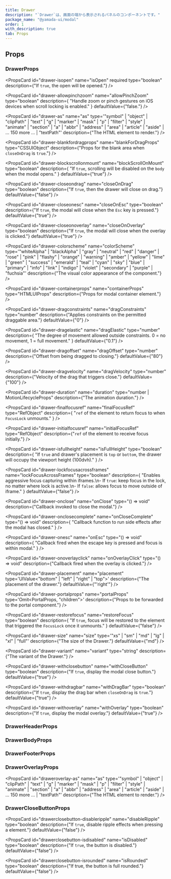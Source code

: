 ```yaml
---
title: Drawer
description: "`Drawer`は、画面の端から表示されるパネルのコンポーネントです。"
package_name: "@yamada-ui/modal"
order: 1
with_description: true
tab: Props
---
```


## Props

### DrawerProps

<PropsCard
  id="drawer-isopen"
  name="isOpen"
  required
  type="boolean"
  description={"If `true`, the open will be opened."}
/>

<PropsCard id="drawer-_accept" name="_accept" type="CSSUIObject" />

<PropsCard id="drawer-_active" name="_active" type="CSSUIObject" />

<PropsCard id="drawer-_after" name="_after" type="CSSUIObject" />

<PropsCard id="drawer-_anylink" name="_anyLink" type="CSSUIObject" />

<PropsCard id="drawer-_autofill" name="_autofill" type="CSSUIObject" />

<PropsCard id="drawer-_backdrop" name="_backdrop" type="CSSUIObject" />

<PropsCard id="drawer-_before" name="_before" type="CSSUIObject" />

<PropsCard id="drawer-_between" name="_between" type="CSSUIObject" />

<PropsCard id="drawer-_blank" name="_blank" type="CSSUIObject" />

<PropsCard id="drawer-_checked" name="_checked" type="CSSUIObject" />

<PropsCard id="drawer-_cue" name="_cue" type="CSSUIObject" />

<PropsCard id="drawer-_cueregion" name="_cueRegion" type="CSSUIObject" />

<PropsCard id="drawer-_dark" name="_dark" type="CSSUIObject" />

<PropsCard id="drawer-_default" name="_default" type="CSSUIObject" />

<PropsCard id="drawer-_disabled" name="_disabled" type="CSSUIObject" />

<PropsCard id="drawer-_empty" name="_empty" type="CSSUIObject" />

<PropsCard id="drawer-_enabled" name="_enabled" type="CSSUIObject" />

<PropsCard id="drawer-_end" name="_end" type="CSSUIObject" />

<PropsCard id="drawer-_even" name="_even" type="CSSUIObject" />

<PropsCard id="drawer-_expanded" name="_expanded" type="CSSUIObject" />

<PropsCard id="drawer-_fileselector" name="_fileSelector" type="CSSUIObject" />

<PropsCard id="drawer-_filled" name="_filled" type="CSSUIObject" />

<PropsCard id="drawer-_first" name="_first" type="CSSUIObject" />

<PropsCard id="drawer-_firstletter" name="_firstLetter" type="CSSUIObject" />

<PropsCard id="drawer-_firstline" name="_firstLine" type="CSSUIObject" />

<PropsCard id="drawer-_focus" name="_focus" type="CSSUIObject" />

<PropsCard id="drawer-_focusvisible" name="_focusVisible" type="CSSUIObject" />

<PropsCard id="drawer-_focuswithin" name="_focusWithin" type="CSSUIObject" />

<PropsCard id="drawer-_fullscreen" name="_fullScreen" type="CSSUIObject" />

<PropsCard id="drawer-_grabbed" name="_grabbed" type="CSSUIObject" />

<PropsCard id="drawer-_groupaccept" name="_groupAccept" type="CSSUIObject" />

<PropsCard id="drawer-_groupactive" name="_groupActive" type="CSSUIObject" />

<PropsCard id="drawer-_groupblank" name="_groupBlank" type="CSSUIObject" />

<PropsCard id="drawer-_groupchecked" name="_groupChecked" type="CSSUIObject" />

<PropsCard
  id="drawer-_groupdisabled"
  name="_groupDisabled"
  type="CSSUIObject"
/>

<PropsCard id="drawer-_groupenabled" name="_groupEnabled" type="CSSUIObject" />

<PropsCard
  id="drawer-_groupexpanded"
  name="_groupExpanded"
  type="CSSUIObject"
/>

<PropsCard id="drawer-_groupfocus" name="_groupFocus" type="CSSUIObject" />

<PropsCard
  id="drawer-_groupfocusvisible"
  name="_groupFocusVisible"
  type="CSSUIObject"
/>

<PropsCard
  id="drawer-_groupfocuswithin"
  name="_groupFocusWithin"
  type="CSSUIObject"
/>

<PropsCard id="drawer-_groupgrabbed" name="_groupGrabbed" type="CSSUIObject" />

<PropsCard
  id="drawer-_grouphorizontal"
  name="_groupHorizontal"
  type="CSSUIObject"
/>

<PropsCard id="drawer-_grouphover" name="_groupHover" type="CSSUIObject" />

<PropsCard id="drawer-_groupidle" name="_groupIdle" type="CSSUIObject" />

<PropsCard id="drawer-_groupinvalid" name="_groupInvalid" type="CSSUIObject" />

<PropsCard id="drawer-_grouploaded" name="_groupLoaded" type="CSSUIObject" />

<PropsCard id="drawer-_grouploading" name="_groupLoading" type="CSSUIObject" />

<PropsCard
  id="drawer-_groupoptional"
  name="_groupOptional"
  type="CSSUIObject"
/>

<PropsCard
  id="drawer-_groupplaceholdershown"
  name="_groupPlaceholderShown"
  type="CSSUIObject"
/>

<PropsCard id="drawer-_grouppressed" name="_groupPressed" type="CSSUIObject" />

<PropsCard
  id="drawer-_groupreadonly"
  name="_groupReadOnly"
  type="CSSUIObject"
/>

<PropsCard
  id="drawer-_groupreadwrite"
  name="_groupReadWrite"
  type="CSSUIObject"
/>

<PropsCard id="drawer-_groupreject" name="_groupReject" type="CSSUIObject" />

<PropsCard
  id="drawer-_grouprequired"
  name="_groupRequired"
  type="CSSUIObject"
/>

<PropsCard
  id="drawer-_groupselected"
  name="_groupSelected"
  type="CSSUIObject"
/>

<PropsCard
  id="drawer-_groupuserinvalid"
  name="_groupUserInvalid"
  type="CSSUIObject"
/>

<PropsCard id="drawer-_groupvalid" name="_groupValid" type="CSSUIObject" />

<PropsCard
  id="drawer-_groupvertical"
  name="_groupVertical"
  type="CSSUIObject"
/>

<PropsCard id="drawer-_hidden" name="_hidden" type="CSSUIObject" />

<PropsCard id="drawer-_holiday" name="_holiday" type="CSSUIObject" />

<PropsCard id="drawer-_horizontal" name="_horizontal" type="CSSUIObject" />

<PropsCard id="drawer-_hover" name="_hover" type="CSSUIObject" />

<PropsCard id="drawer-_idle" name="_idle" type="CSSUIObject" />

<PropsCard
  id="drawer-_indeterminate"
  name="_indeterminate"
  type="CSSUIObject"
/>

<PropsCard id="drawer-_inrange" name="_inRange" type="CSSUIObject" />

<PropsCard id="drawer-_invalid" name="_invalid" type="CSSUIObject" />

<PropsCard id="drawer-_last" name="_last" type="CSSUIObject" />

<PropsCard id="drawer-_light" name="_light" type="CSSUIObject" />

<PropsCard id="drawer-_link" name="_link" type="CSSUIObject" />

<PropsCard id="drawer-_loaded" name="_loaded" type="CSSUIObject" />

<PropsCard id="drawer-_loading" name="_loading" type="CSSUIObject" />

<PropsCard id="drawer-_marker" name="_marker" type="CSSUIObject" />

<PropsCard id="drawer-_mediadark" name="_mediaDark" type="CSSUIObject" />

<PropsCard id="drawer-_medialight" name="_mediaLight" type="CSSUIObject" />

<PropsCard
  id="drawer-_mediareducemotion"
  name="_mediaReduceMotion"
  type="CSSUIObject"
/>

<PropsCard id="drawer-_modal" name="_modal" type="CSSUIObject" />

<PropsCard id="drawer-_nativeactive" name="_nativeActive" type="CSSUIObject" />

<PropsCard
  id="drawer-_nativechecked"
  name="_nativeChecked"
  type="CSSUIObject"
/>

<PropsCard
  id="drawer-_nativedisabled"
  name="_nativeDisabled"
  type="CSSUIObject"
/>

<PropsCard id="drawer-_nativefocus" name="_nativeFocus" type="CSSUIObject" />

<PropsCard
  id="drawer-_nativefocusvisible"
  name="_nativeFocusVisible"
  type="CSSUIObject"
/>

<PropsCard
  id="drawer-_nativefocuswithin"
  name="_nativeFocusWithin"
  type="CSSUIObject"
/>

<PropsCard id="drawer-_nativehidden" name="_nativeHidden" type="CSSUIObject" />

<PropsCard id="drawer-_nativehover" name="_nativeHover" type="CSSUIObject" />

<PropsCard
  id="drawer-_nativereadonly"
  name="_nativeReadOnly"
  type="CSSUIObject"
/>

<PropsCard id="drawer-_nativetarget" name="_nativeTarget" type="CSSUIObject" />

<PropsCard id="drawer-_nativevalid" name="_nativeValid" type="CSSUIObject" />

<PropsCard id="drawer-_notfirst" name="_notFirst" type="CSSUIObject" />

<PropsCard id="drawer-_notlast" name="_notLast" type="CSSUIObject" />

<PropsCard id="drawer-_nottarget" name="_notTarget" type="CSSUIObject" />

<PropsCard id="drawer-_odd" name="_odd" type="CSSUIObject" />

<PropsCard id="drawer-_only" name="_only" type="CSSUIObject" />

<PropsCard id="drawer-_optional" name="_optional" type="CSSUIObject" />

<PropsCard id="drawer-_outrange" name="_outRange" type="CSSUIObject" />

<PropsCard id="drawer-_outside" name="_outside" type="CSSUIObject" />

<PropsCard id="drawer-_paused" name="_paused" type="CSSUIObject" />

<PropsCard id="drawer-_peeraccept" name="_peerAccept" type="CSSUIObject" />

<PropsCard id="drawer-_peeractive" name="_peerActive" type="CSSUIObject" />

<PropsCard id="drawer-_peerblank" name="_peerBlank" type="CSSUIObject" />

<PropsCard id="drawer-_peerchecked" name="_peerChecked" type="CSSUIObject" />

<PropsCard id="drawer-_peerdisabled" name="_peerDisabled" type="CSSUIObject" />

<PropsCard id="drawer-_peerenabled" name="_peerEnabled" type="CSSUIObject" />

<PropsCard id="drawer-_peerexpanded" name="_peerExpanded" type="CSSUIObject" />

<PropsCard id="drawer-_peerfocus" name="_peerFocus" type="CSSUIObject" />

<PropsCard
  id="drawer-_peerfocusvisible"
  name="_peerFocusVisible"
  type="CSSUIObject"
/>

<PropsCard
  id="drawer-_peerfocuswithin"
  name="_peerFocusWithin"
  type="CSSUIObject"
/>

<PropsCard id="drawer-_peergrabbed" name="_peerGrabbed" type="CSSUIObject" />

<PropsCard
  id="drawer-_peerhorizontal"
  name="_peerHorizontal"
  type="CSSUIObject"
/>

<PropsCard id="drawer-_peerhover" name="_peerHover" type="CSSUIObject" />

<PropsCard id="drawer-_peeridle" name="_peerIdle" type="CSSUIObject" />

<PropsCard id="drawer-_peerinvalid" name="_peerInvalid" type="CSSUIObject" />

<PropsCard id="drawer-_peerloaded" name="_peerLoaded" type="CSSUIObject" />

<PropsCard id="drawer-_peerloading" name="_peerLoading" type="CSSUIObject" />

<PropsCard id="drawer-_peeroptional" name="_peerOptional" type="CSSUIObject" />

<PropsCard
  id="drawer-_peerplaceholdershown"
  name="_peerPlaceholderShown"
  type="CSSUIObject"
/>

<PropsCard id="drawer-_peerpressed" name="_peerPressed" type="CSSUIObject" />

<PropsCard id="drawer-_peerreadonly" name="_peerReadOnly" type="CSSUIObject" />

<PropsCard
  id="drawer-_peerreadwrite"
  name="_peerReadWrite"
  type="CSSUIObject"
/>

<PropsCard id="drawer-_peerreject" name="_peerReject" type="CSSUIObject" />

<PropsCard id="drawer-_peerrequired" name="_peerRequired" type="CSSUIObject" />

<PropsCard id="drawer-_peerselected" name="_peerSelected" type="CSSUIObject" />

<PropsCard
  id="drawer-_peeruserinvalid"
  name="_peerUserInvalid"
  type="CSSUIObject"
/>

<PropsCard id="drawer-_peervalid" name="_peerValid" type="CSSUIObject" />

<PropsCard id="drawer-_peervertical" name="_peerVertical" type="CSSUIObject" />

<PropsCard id="drawer-_picture" name="_picture" type="CSSUIObject" />

<PropsCard id="drawer-_placeholder" name="_placeholder" type="CSSUIObject" />

<PropsCard
  id="drawer-_placeholdershown"
  name="_placeholderShown"
  type="CSSUIObject"
/>

<PropsCard id="drawer-_playing" name="_playing" type="CSSUIObject" />

<PropsCard id="drawer-_pressed" name="_pressed" type="CSSUIObject" />

<PropsCard id="drawer-_print" name="_print" type="CSSUIObject" />

<PropsCard id="drawer-_readonly" name="_readOnly" type="CSSUIObject" />

<PropsCard id="drawer-_readwrite" name="_readWrite" type="CSSUIObject" />

<PropsCard id="drawer-_reject" name="_reject" type="CSSUIObject" />

<PropsCard id="drawer-_required" name="_required" type="CSSUIObject" />

<PropsCard id="drawer-_ripple" name="_ripple" type="CSSUIObject" />

<PropsCard id="drawer-_scrollbar" name="_scrollbar" type="CSSUIObject" />

<PropsCard
  id="drawer-_scrollbarbutton"
  name="_scrollbarButton"
  type="CSSUIObject"
/>

<PropsCard
  id="drawer-_scrollbarcorner"
  name="_scrollbarCorner"
  type="CSSUIObject"
/>

<PropsCard
  id="drawer-_scrollbarthumb"
  name="_scrollbarThumb"
  type="CSSUIObject"
/>

<PropsCard
  id="drawer-_scrollbartrack"
  name="_scrollbarTrack"
  type="CSSUIObject"
/>

<PropsCard
  id="drawer-_scrollbartrackpiece"
  name="_scrollbarTrackPiece"
  type="CSSUIObject"
/>

<PropsCard id="drawer-_selected" name="_selected" type="CSSUIObject" />

<PropsCard id="drawer-_selection" name="_selection" type="CSSUIObject" />

<PropsCard id="drawer-_start" name="_start" type="CSSUIObject" />

<PropsCard id="drawer-_target" name="_target" type="CSSUIObject" />

<PropsCard id="drawer-_today" name="_today" type="CSSUIObject" />

<PropsCard id="drawer-_userinvalid" name="_userInvalid" type="CSSUIObject" />

<PropsCard id="drawer-_valid" name="_valid" type="CSSUIObject" />

<PropsCard id="drawer-_vertical" name="_vertical" type="CSSUIObject" />

<PropsCard id="drawer-_visited" name="_visited" type="CSSUIObject" />

<PropsCard id="drawer-_weekend" name="_weekend" type="CSSUIObject" />

<PropsCard
  id="drawer-allowpinchzoom"
  name="allowPinchZoom"
  type="boolean"
  description={
    "Handle zoom or pinch gestures on iOS devices when scroll locking is enabled."
  }
  defaultValue={"false."}
/>

<PropsCard
  id="drawer-as"
  name="as"
  type='"symbol" | "object" | "clipPath" | "text" | "g" | "marker" | "mask" | "p" | "filter" | "style" | "animate" | "section" | "a" | "abbr" | "address" | "area" | "article" | "aside" | ... 150 more ... | "textPath"'
  description={"The HTML element to render."}
/>

<PropsCard
  id="drawer-blankfordragprops"
  name="blankForDragProps"
  type="CSSUIObject"
  description={"Props for the blank area when `closeOnDrag` is `true`."}
/>

<PropsCard
  id="drawer-blockscrollonmount"
  name="blockScrollOnMount"
  type="boolean"
  description={
    "If `true`, scrolling will be disabled on the `body` when the modal opens."
  }
  defaultValue={"true"}
/>

<PropsCard
  id="drawer-closeondrag"
  name="closeOnDrag"
  type="boolean"
  description={"If `true`, then the drawer will close on drag."}
  defaultValue={"false"}
/>

<PropsCard
  id="drawer-closeonesc"
  name="closeOnEsc"
  type="boolean"
  description={"If `true`, the modal will close when the `Esc` key is pressed."}
  defaultValue={"true"}
/>

<PropsCard
  id="drawer-closeonoverlay"
  name="closeOnOverlay"
  type="boolean"
  description={"If `true`, the modal will close when the overlay is clicked."}
  defaultValue={"true"}
/>

<PropsCard
  id="drawer-colorscheme"
  name="colorScheme"
  type='"whiteAlpha" | "blackAlpha" | "gray" | "neutral" | "red" | "danger" | "rose" | "pink" | "flashy" | "orange" | "warning" | "amber" | "yellow" | "lime" | "green" | "success" | "emerald" | "teal" | "cyan" | "sky" | "blue" | "primary" | "info" | "link" | "indigo" | "violet" | "secondary" | "purple" | "fuchsia"'
  description={"The visual color appearance of the component."}
/>

<PropsCard
  id="drawer-containerprops"
  name="containerProps"
  type="HTMLUIProps"
  description={"Props for modal container element."}
/>

<PropsCard
  id="drawer-dragconstraints"
  name="dragConstraints"
  type="number"
  description={"Applies constraints on the permitted draggable area."}
  defaultValue={"0"}
/>

<PropsCard
  id="drawer-dragelastic"
  name="dragElastic"
  type="number"
  description={
    "The degree of movement allowed outside constraints. 0 = no movement, 1 = full movement."
  }
  defaultValue={"0.1"}
/>

<PropsCard
  id="drawer-dragoffset"
  name="dragOffset"
  type="number"
  description={"Offset from being dragged to closing."}
  defaultValue={"80"}
/>

<PropsCard
  id="drawer-dragvelocity"
  name="dragVelocity"
  type="number"
  description={"Velocity of the drag that triggers close."}
  defaultValue={"100"}
/>

<PropsCard
  id="drawer-duration"
  name="duration"
  type="number | MotionLifecycleProps<number>"
  description={"The animation duration."}
/>

<PropsCard
  id="drawer-finalfocusref"
  name="finalFocusRef"
  type="RefObject<FocusableElement>"
  description={
    "`ref` of the element to return focus to when `FocusLock` unmounts."
  }
/>

<PropsCard
  id="drawer-initialfocusref"
  name="initialFocusRef"
  type="RefObject<FocusableElement>"
  description={"`ref` of the element to receive focus initially."}
/>

<PropsCard
  id="drawer-isfullheight"
  name="isFullHeight"
  type="boolean"
  description={
    "If `true` and drawer's placement is `top` or `bottom`, the drawer will occupy the viewport height (100dvh)."
  }
/>

<PropsCard
  id="drawer-lockfocusacrossframes"
  name="lockFocusAcrossFrames"
  type="boolean"
  description={
    "Enables aggressive focus capturing within iframes.\n- If `true`: keep focus in the lock, no matter where lock is active.\n- If `false`:  allows focus to move outside of iframe."
  }
  defaultValue={"false"}
/>

<PropsCard
  id="drawer-onclose"
  name="onClose"
  type="() => void"
  description={"Callback invoked to close the modal."}
/>

<PropsCard
  id="drawer-onclosecomplete"
  name="onCloseComplete"
  type="() => void"
  description={
    "Callback function to run side effects after the modal has closed."
  }
/>

<PropsCard
  id="drawer-onesc"
  name="onEsc"
  type="() => void"
  description={
    "Callback fired when the escape key is pressed and focus is within modal."
  }
/>

<PropsCard
  id="drawer-onoverlayclick"
  name="onOverlayClick"
  type="() => void"
  description={"Callback fired when the overlay is clicked."}
/>

<PropsCard
  id="drawer-placement"
  name="placement"
  type='UIValue<"bottom" | "left" | "right" | "top">'
  description={"The placement of the drawer."}
  defaultValue={"'right'"}
/>

<PropsCard
  id="drawer-portalprops"
  name="portalProps"
  type='Omit<PortalProps, "children">'
  description={"Props to be forwarded to the portal component."}
/>

<PropsCard
  id="drawer-restorefocus"
  name="restoreFocus"
  type="boolean"
  description={
    "If `true`, focus will be restored to the element that triggered the `FocusLock` once it unmounts."
  }
  defaultValue={"false"}
/>

<PropsCard
  id="drawer-size"
  name="size"
  type='"xs" | "sm" | "md" | "lg" | "xl" | "full"'
  description={"The size of the Drawer."}
  defaultValue={"md"}
/>

<PropsCard
  id="drawer-variant"
  name="variant"
  type="string"
  description={"The variant of the Drawer."}
/>

<PropsCard
  id="drawer-withclosebutton"
  name="withCloseButton"
  type="boolean"
  description={"If `true`, display the modal close button."}
  defaultValue={"true"}
/>

<PropsCard
  id="drawer-withdragbar"
  name="withDragBar"
  type="boolean"
  description={"If `true`, display the drag bar when `closeOnDrag` is `true`."}
  defaultValue={"true"}
/>

<PropsCard
  id="drawer-withoverlay"
  name="withOverlay"
  type="boolean"
  description={"If `true`, display the modal overlay."}
  defaultValue={"true"}
/>

### DrawerHeaderProps

<PropsCard id="drawerheader-_accept" name="_accept" type="CSSUIObject" />

<PropsCard id="drawerheader-_active" name="_active" type="CSSUIObject" />

<PropsCard id="drawerheader-_after" name="_after" type="CSSUIObject" />

<PropsCard id="drawerheader-_anylink" name="_anyLink" type="CSSUIObject" />

<PropsCard id="drawerheader-_autofill" name="_autofill" type="CSSUIObject" />

<PropsCard id="drawerheader-_backdrop" name="_backdrop" type="CSSUIObject" />

<PropsCard id="drawerheader-_before" name="_before" type="CSSUIObject" />

<PropsCard id="drawerheader-_between" name="_between" type="CSSUIObject" />

<PropsCard id="drawerheader-_blank" name="_blank" type="CSSUIObject" />

<PropsCard id="drawerheader-_checked" name="_checked" type="CSSUIObject" />

<PropsCard id="drawerheader-_cue" name="_cue" type="CSSUIObject" />

<PropsCard id="drawerheader-_cueregion" name="_cueRegion" type="CSSUIObject" />

<PropsCard id="drawerheader-_dark" name="_dark" type="CSSUIObject" />

<PropsCard id="drawerheader-_default" name="_default" type="CSSUIObject" />

<PropsCard id="drawerheader-_disabled" name="_disabled" type="CSSUIObject" />

<PropsCard id="drawerheader-_empty" name="_empty" type="CSSUIObject" />

<PropsCard id="drawerheader-_enabled" name="_enabled" type="CSSUIObject" />

<PropsCard id="drawerheader-_end" name="_end" type="CSSUIObject" />

<PropsCard id="drawerheader-_even" name="_even" type="CSSUIObject" />

<PropsCard id="drawerheader-_expanded" name="_expanded" type="CSSUIObject" />

<PropsCard
  id="drawerheader-_fileselector"
  name="_fileSelector"
  type="CSSUIObject"
/>

<PropsCard id="drawerheader-_filled" name="_filled" type="CSSUIObject" />

<PropsCard id="drawerheader-_first" name="_first" type="CSSUIObject" />

<PropsCard
  id="drawerheader-_firstletter"
  name="_firstLetter"
  type="CSSUIObject"
/>

<PropsCard id="drawerheader-_firstline" name="_firstLine" type="CSSUIObject" />

<PropsCard id="drawerheader-_focus" name="_focus" type="CSSUIObject" />

<PropsCard
  id="drawerheader-_focusvisible"
  name="_focusVisible"
  type="CSSUIObject"
/>

<PropsCard
  id="drawerheader-_focuswithin"
  name="_focusWithin"
  type="CSSUIObject"
/>

<PropsCard
  id="drawerheader-_fullscreen"
  name="_fullScreen"
  type="CSSUIObject"
/>

<PropsCard id="drawerheader-_grabbed" name="_grabbed" type="CSSUIObject" />

<PropsCard
  id="drawerheader-_groupaccept"
  name="_groupAccept"
  type="CSSUIObject"
/>

<PropsCard
  id="drawerheader-_groupactive"
  name="_groupActive"
  type="CSSUIObject"
/>

<PropsCard
  id="drawerheader-_groupblank"
  name="_groupBlank"
  type="CSSUIObject"
/>

<PropsCard
  id="drawerheader-_groupchecked"
  name="_groupChecked"
  type="CSSUIObject"
/>

<PropsCard
  id="drawerheader-_groupdisabled"
  name="_groupDisabled"
  type="CSSUIObject"
/>

<PropsCard
  id="drawerheader-_groupenabled"
  name="_groupEnabled"
  type="CSSUIObject"
/>

<PropsCard
  id="drawerheader-_groupexpanded"
  name="_groupExpanded"
  type="CSSUIObject"
/>

<PropsCard
  id="drawerheader-_groupfocus"
  name="_groupFocus"
  type="CSSUIObject"
/>

<PropsCard
  id="drawerheader-_groupfocusvisible"
  name="_groupFocusVisible"
  type="CSSUIObject"
/>

<PropsCard
  id="drawerheader-_groupfocuswithin"
  name="_groupFocusWithin"
  type="CSSUIObject"
/>

<PropsCard
  id="drawerheader-_groupgrabbed"
  name="_groupGrabbed"
  type="CSSUIObject"
/>

<PropsCard
  id="drawerheader-_grouphorizontal"
  name="_groupHorizontal"
  type="CSSUIObject"
/>

<PropsCard
  id="drawerheader-_grouphover"
  name="_groupHover"
  type="CSSUIObject"
/>

<PropsCard id="drawerheader-_groupidle" name="_groupIdle" type="CSSUIObject" />

<PropsCard
  id="drawerheader-_groupinvalid"
  name="_groupInvalid"
  type="CSSUIObject"
/>

<PropsCard
  id="drawerheader-_grouploaded"
  name="_groupLoaded"
  type="CSSUIObject"
/>

<PropsCard
  id="drawerheader-_grouploading"
  name="_groupLoading"
  type="CSSUIObject"
/>

<PropsCard
  id="drawerheader-_groupoptional"
  name="_groupOptional"
  type="CSSUIObject"
/>

<PropsCard
  id="drawerheader-_groupplaceholdershown"
  name="_groupPlaceholderShown"
  type="CSSUIObject"
/>

<PropsCard
  id="drawerheader-_grouppressed"
  name="_groupPressed"
  type="CSSUIObject"
/>

<PropsCard
  id="drawerheader-_groupreadonly"
  name="_groupReadOnly"
  type="CSSUIObject"
/>

<PropsCard
  id="drawerheader-_groupreadwrite"
  name="_groupReadWrite"
  type="CSSUIObject"
/>

<PropsCard
  id="drawerheader-_groupreject"
  name="_groupReject"
  type="CSSUIObject"
/>

<PropsCard
  id="drawerheader-_grouprequired"
  name="_groupRequired"
  type="CSSUIObject"
/>

<PropsCard
  id="drawerheader-_groupselected"
  name="_groupSelected"
  type="CSSUIObject"
/>

<PropsCard
  id="drawerheader-_groupuserinvalid"
  name="_groupUserInvalid"
  type="CSSUIObject"
/>

<PropsCard
  id="drawerheader-_groupvalid"
  name="_groupValid"
  type="CSSUIObject"
/>

<PropsCard
  id="drawerheader-_groupvertical"
  name="_groupVertical"
  type="CSSUIObject"
/>

<PropsCard id="drawerheader-_hidden" name="_hidden" type="CSSUIObject" />

<PropsCard id="drawerheader-_holiday" name="_holiday" type="CSSUIObject" />

<PropsCard
  id="drawerheader-_horizontal"
  name="_horizontal"
  type="CSSUIObject"
/>

<PropsCard id="drawerheader-_hover" name="_hover" type="CSSUIObject" />

<PropsCard id="drawerheader-_idle" name="_idle" type="CSSUIObject" />

<PropsCard
  id="drawerheader-_indeterminate"
  name="_indeterminate"
  type="CSSUIObject"
/>

<PropsCard id="drawerheader-_inrange" name="_inRange" type="CSSUIObject" />

<PropsCard id="drawerheader-_invalid" name="_invalid" type="CSSUIObject" />

<PropsCard id="drawerheader-_last" name="_last" type="CSSUIObject" />

<PropsCard id="drawerheader-_light" name="_light" type="CSSUIObject" />

<PropsCard id="drawerheader-_link" name="_link" type="CSSUIObject" />

<PropsCard id="drawerheader-_loaded" name="_loaded" type="CSSUIObject" />

<PropsCard id="drawerheader-_loading" name="_loading" type="CSSUIObject" />

<PropsCard id="drawerheader-_marker" name="_marker" type="CSSUIObject" />

<PropsCard id="drawerheader-_mediadark" name="_mediaDark" type="CSSUIObject" />

<PropsCard
  id="drawerheader-_medialight"
  name="_mediaLight"
  type="CSSUIObject"
/>

<PropsCard
  id="drawerheader-_mediareducemotion"
  name="_mediaReduceMotion"
  type="CSSUIObject"
/>

<PropsCard id="drawerheader-_modal" name="_modal" type="CSSUIObject" />

<PropsCard
  id="drawerheader-_nativeactive"
  name="_nativeActive"
  type="CSSUIObject"
/>

<PropsCard
  id="drawerheader-_nativechecked"
  name="_nativeChecked"
  type="CSSUIObject"
/>

<PropsCard
  id="drawerheader-_nativedisabled"
  name="_nativeDisabled"
  type="CSSUIObject"
/>

<PropsCard
  id="drawerheader-_nativefocus"
  name="_nativeFocus"
  type="CSSUIObject"
/>

<PropsCard
  id="drawerheader-_nativefocusvisible"
  name="_nativeFocusVisible"
  type="CSSUIObject"
/>

<PropsCard
  id="drawerheader-_nativefocuswithin"
  name="_nativeFocusWithin"
  type="CSSUIObject"
/>

<PropsCard
  id="drawerheader-_nativehidden"
  name="_nativeHidden"
  type="CSSUIObject"
/>

<PropsCard
  id="drawerheader-_nativehover"
  name="_nativeHover"
  type="CSSUIObject"
/>

<PropsCard
  id="drawerheader-_nativereadonly"
  name="_nativeReadOnly"
  type="CSSUIObject"
/>

<PropsCard
  id="drawerheader-_nativetarget"
  name="_nativeTarget"
  type="CSSUIObject"
/>

<PropsCard
  id="drawerheader-_nativevalid"
  name="_nativeValid"
  type="CSSUIObject"
/>

<PropsCard id="drawerheader-_notfirst" name="_notFirst" type="CSSUIObject" />

<PropsCard id="drawerheader-_notlast" name="_notLast" type="CSSUIObject" />

<PropsCard id="drawerheader-_nottarget" name="_notTarget" type="CSSUIObject" />

<PropsCard id="drawerheader-_odd" name="_odd" type="CSSUIObject" />

<PropsCard id="drawerheader-_only" name="_only" type="CSSUIObject" />

<PropsCard id="drawerheader-_optional" name="_optional" type="CSSUIObject" />

<PropsCard id="drawerheader-_outrange" name="_outRange" type="CSSUIObject" />

<PropsCard id="drawerheader-_outside" name="_outside" type="CSSUIObject" />

<PropsCard id="drawerheader-_paused" name="_paused" type="CSSUIObject" />

<PropsCard
  id="drawerheader-_peeraccept"
  name="_peerAccept"
  type="CSSUIObject"
/>

<PropsCard
  id="drawerheader-_peeractive"
  name="_peerActive"
  type="CSSUIObject"
/>

<PropsCard id="drawerheader-_peerblank" name="_peerBlank" type="CSSUIObject" />

<PropsCard
  id="drawerheader-_peerchecked"
  name="_peerChecked"
  type="CSSUIObject"
/>

<PropsCard
  id="drawerheader-_peerdisabled"
  name="_peerDisabled"
  type="CSSUIObject"
/>

<PropsCard
  id="drawerheader-_peerenabled"
  name="_peerEnabled"
  type="CSSUIObject"
/>

<PropsCard
  id="drawerheader-_peerexpanded"
  name="_peerExpanded"
  type="CSSUIObject"
/>

<PropsCard id="drawerheader-_peerfocus" name="_peerFocus" type="CSSUIObject" />

<PropsCard
  id="drawerheader-_peerfocusvisible"
  name="_peerFocusVisible"
  type="CSSUIObject"
/>

<PropsCard
  id="drawerheader-_peerfocuswithin"
  name="_peerFocusWithin"
  type="CSSUIObject"
/>

<PropsCard
  id="drawerheader-_peergrabbed"
  name="_peerGrabbed"
  type="CSSUIObject"
/>

<PropsCard
  id="drawerheader-_peerhorizontal"
  name="_peerHorizontal"
  type="CSSUIObject"
/>

<PropsCard id="drawerheader-_peerhover" name="_peerHover" type="CSSUIObject" />

<PropsCard id="drawerheader-_peeridle" name="_peerIdle" type="CSSUIObject" />

<PropsCard
  id="drawerheader-_peerinvalid"
  name="_peerInvalid"
  type="CSSUIObject"
/>

<PropsCard
  id="drawerheader-_peerloaded"
  name="_peerLoaded"
  type="CSSUIObject"
/>

<PropsCard
  id="drawerheader-_peerloading"
  name="_peerLoading"
  type="CSSUIObject"
/>

<PropsCard
  id="drawerheader-_peeroptional"
  name="_peerOptional"
  type="CSSUIObject"
/>

<PropsCard
  id="drawerheader-_peerplaceholdershown"
  name="_peerPlaceholderShown"
  type="CSSUIObject"
/>

<PropsCard
  id="drawerheader-_peerpressed"
  name="_peerPressed"
  type="CSSUIObject"
/>

<PropsCard
  id="drawerheader-_peerreadonly"
  name="_peerReadOnly"
  type="CSSUIObject"
/>

<PropsCard
  id="drawerheader-_peerreadwrite"
  name="_peerReadWrite"
  type="CSSUIObject"
/>

<PropsCard
  id="drawerheader-_peerreject"
  name="_peerReject"
  type="CSSUIObject"
/>

<PropsCard
  id="drawerheader-_peerrequired"
  name="_peerRequired"
  type="CSSUIObject"
/>

<PropsCard
  id="drawerheader-_peerselected"
  name="_peerSelected"
  type="CSSUIObject"
/>

<PropsCard
  id="drawerheader-_peeruserinvalid"
  name="_peerUserInvalid"
  type="CSSUIObject"
/>

<PropsCard id="drawerheader-_peervalid" name="_peerValid" type="CSSUIObject" />

<PropsCard
  id="drawerheader-_peervertical"
  name="_peerVertical"
  type="CSSUIObject"
/>

<PropsCard id="drawerheader-_picture" name="_picture" type="CSSUIObject" />

<PropsCard
  id="drawerheader-_placeholder"
  name="_placeholder"
  type="CSSUIObject"
/>

<PropsCard
  id="drawerheader-_placeholdershown"
  name="_placeholderShown"
  type="CSSUIObject"
/>

<PropsCard id="drawerheader-_playing" name="_playing" type="CSSUIObject" />

<PropsCard id="drawerheader-_pressed" name="_pressed" type="CSSUIObject" />

<PropsCard id="drawerheader-_print" name="_print" type="CSSUIObject" />

<PropsCard id="drawerheader-_readonly" name="_readOnly" type="CSSUIObject" />

<PropsCard id="drawerheader-_readwrite" name="_readWrite" type="CSSUIObject" />

<PropsCard id="drawerheader-_reject" name="_reject" type="CSSUIObject" />

<PropsCard id="drawerheader-_required" name="_required" type="CSSUIObject" />

<PropsCard id="drawerheader-_ripple" name="_ripple" type="CSSUIObject" />

<PropsCard id="drawerheader-_scrollbar" name="_scrollbar" type="CSSUIObject" />

<PropsCard
  id="drawerheader-_scrollbarbutton"
  name="_scrollbarButton"
  type="CSSUIObject"
/>

<PropsCard
  id="drawerheader-_scrollbarcorner"
  name="_scrollbarCorner"
  type="CSSUIObject"
/>

<PropsCard
  id="drawerheader-_scrollbarthumb"
  name="_scrollbarThumb"
  type="CSSUIObject"
/>

<PropsCard
  id="drawerheader-_scrollbartrack"
  name="_scrollbarTrack"
  type="CSSUIObject"
/>

<PropsCard
  id="drawerheader-_scrollbartrackpiece"
  name="_scrollbarTrackPiece"
  type="CSSUIObject"
/>

<PropsCard id="drawerheader-_selected" name="_selected" type="CSSUIObject" />

<PropsCard id="drawerheader-_selection" name="_selection" type="CSSUIObject" />

<PropsCard id="drawerheader-_start" name="_start" type="CSSUIObject" />

<PropsCard id="drawerheader-_target" name="_target" type="CSSUIObject" />

<PropsCard id="drawerheader-_today" name="_today" type="CSSUIObject" />

<PropsCard
  id="drawerheader-_userinvalid"
  name="_userInvalid"
  type="CSSUIObject"
/>

<PropsCard id="drawerheader-_valid" name="_valid" type="CSSUIObject" />

<PropsCard id="drawerheader-_vertical" name="_vertical" type="CSSUIObject" />

<PropsCard id="drawerheader-_visited" name="_visited" type="CSSUIObject" />

<PropsCard id="drawerheader-_weekend" name="_weekend" type="CSSUIObject" />

### DrawerBodyProps

<PropsCard id="drawerbody-_accept" name="_accept" type="CSSUIObject" />

<PropsCard id="drawerbody-_active" name="_active" type="CSSUIObject" />

<PropsCard id="drawerbody-_after" name="_after" type="CSSUIObject" />

<PropsCard id="drawerbody-_anylink" name="_anyLink" type="CSSUIObject" />

<PropsCard id="drawerbody-_autofill" name="_autofill" type="CSSUIObject" />

<PropsCard id="drawerbody-_backdrop" name="_backdrop" type="CSSUIObject" />

<PropsCard id="drawerbody-_before" name="_before" type="CSSUIObject" />

<PropsCard id="drawerbody-_between" name="_between" type="CSSUIObject" />

<PropsCard id="drawerbody-_blank" name="_blank" type="CSSUIObject" />

<PropsCard id="drawerbody-_checked" name="_checked" type="CSSUIObject" />

<PropsCard id="drawerbody-_cue" name="_cue" type="CSSUIObject" />

<PropsCard id="drawerbody-_cueregion" name="_cueRegion" type="CSSUIObject" />

<PropsCard id="drawerbody-_dark" name="_dark" type="CSSUIObject" />

<PropsCard id="drawerbody-_default" name="_default" type="CSSUIObject" />

<PropsCard id="drawerbody-_disabled" name="_disabled" type="CSSUIObject" />

<PropsCard id="drawerbody-_empty" name="_empty" type="CSSUIObject" />

<PropsCard id="drawerbody-_enabled" name="_enabled" type="CSSUIObject" />

<PropsCard id="drawerbody-_end" name="_end" type="CSSUIObject" />

<PropsCard id="drawerbody-_even" name="_even" type="CSSUIObject" />

<PropsCard id="drawerbody-_expanded" name="_expanded" type="CSSUIObject" />

<PropsCard
  id="drawerbody-_fileselector"
  name="_fileSelector"
  type="CSSUIObject"
/>

<PropsCard id="drawerbody-_filled" name="_filled" type="CSSUIObject" />

<PropsCard id="drawerbody-_first" name="_first" type="CSSUIObject" />

<PropsCard
  id="drawerbody-_firstletter"
  name="_firstLetter"
  type="CSSUIObject"
/>

<PropsCard id="drawerbody-_firstline" name="_firstLine" type="CSSUIObject" />

<PropsCard id="drawerbody-_focus" name="_focus" type="CSSUIObject" />

<PropsCard
  id="drawerbody-_focusvisible"
  name="_focusVisible"
  type="CSSUIObject"
/>

<PropsCard
  id="drawerbody-_focuswithin"
  name="_focusWithin"
  type="CSSUIObject"
/>

<PropsCard id="drawerbody-_fullscreen" name="_fullScreen" type="CSSUIObject" />

<PropsCard id="drawerbody-_grabbed" name="_grabbed" type="CSSUIObject" />

<PropsCard
  id="drawerbody-_groupaccept"
  name="_groupAccept"
  type="CSSUIObject"
/>

<PropsCard
  id="drawerbody-_groupactive"
  name="_groupActive"
  type="CSSUIObject"
/>

<PropsCard id="drawerbody-_groupblank" name="_groupBlank" type="CSSUIObject" />

<PropsCard
  id="drawerbody-_groupchecked"
  name="_groupChecked"
  type="CSSUIObject"
/>

<PropsCard
  id="drawerbody-_groupdisabled"
  name="_groupDisabled"
  type="CSSUIObject"
/>

<PropsCard
  id="drawerbody-_groupenabled"
  name="_groupEnabled"
  type="CSSUIObject"
/>

<PropsCard
  id="drawerbody-_groupexpanded"
  name="_groupExpanded"
  type="CSSUIObject"
/>

<PropsCard id="drawerbody-_groupfocus" name="_groupFocus" type="CSSUIObject" />

<PropsCard
  id="drawerbody-_groupfocusvisible"
  name="_groupFocusVisible"
  type="CSSUIObject"
/>

<PropsCard
  id="drawerbody-_groupfocuswithin"
  name="_groupFocusWithin"
  type="CSSUIObject"
/>

<PropsCard
  id="drawerbody-_groupgrabbed"
  name="_groupGrabbed"
  type="CSSUIObject"
/>

<PropsCard
  id="drawerbody-_grouphorizontal"
  name="_groupHorizontal"
  type="CSSUIObject"
/>

<PropsCard id="drawerbody-_grouphover" name="_groupHover" type="CSSUIObject" />

<PropsCard id="drawerbody-_groupidle" name="_groupIdle" type="CSSUIObject" />

<PropsCard
  id="drawerbody-_groupinvalid"
  name="_groupInvalid"
  type="CSSUIObject"
/>

<PropsCard
  id="drawerbody-_grouploaded"
  name="_groupLoaded"
  type="CSSUIObject"
/>

<PropsCard
  id="drawerbody-_grouploading"
  name="_groupLoading"
  type="CSSUIObject"
/>

<PropsCard
  id="drawerbody-_groupoptional"
  name="_groupOptional"
  type="CSSUIObject"
/>

<PropsCard
  id="drawerbody-_groupplaceholdershown"
  name="_groupPlaceholderShown"
  type="CSSUIObject"
/>

<PropsCard
  id="drawerbody-_grouppressed"
  name="_groupPressed"
  type="CSSUIObject"
/>

<PropsCard
  id="drawerbody-_groupreadonly"
  name="_groupReadOnly"
  type="CSSUIObject"
/>

<PropsCard
  id="drawerbody-_groupreadwrite"
  name="_groupReadWrite"
  type="CSSUIObject"
/>

<PropsCard
  id="drawerbody-_groupreject"
  name="_groupReject"
  type="CSSUIObject"
/>

<PropsCard
  id="drawerbody-_grouprequired"
  name="_groupRequired"
  type="CSSUIObject"
/>

<PropsCard
  id="drawerbody-_groupselected"
  name="_groupSelected"
  type="CSSUIObject"
/>

<PropsCard
  id="drawerbody-_groupuserinvalid"
  name="_groupUserInvalid"
  type="CSSUIObject"
/>

<PropsCard id="drawerbody-_groupvalid" name="_groupValid" type="CSSUIObject" />

<PropsCard
  id="drawerbody-_groupvertical"
  name="_groupVertical"
  type="CSSUIObject"
/>

<PropsCard id="drawerbody-_hidden" name="_hidden" type="CSSUIObject" />

<PropsCard id="drawerbody-_holiday" name="_holiday" type="CSSUIObject" />

<PropsCard id="drawerbody-_horizontal" name="_horizontal" type="CSSUIObject" />

<PropsCard id="drawerbody-_hover" name="_hover" type="CSSUIObject" />

<PropsCard id="drawerbody-_idle" name="_idle" type="CSSUIObject" />

<PropsCard
  id="drawerbody-_indeterminate"
  name="_indeterminate"
  type="CSSUIObject"
/>

<PropsCard id="drawerbody-_inrange" name="_inRange" type="CSSUIObject" />

<PropsCard id="drawerbody-_invalid" name="_invalid" type="CSSUIObject" />

<PropsCard id="drawerbody-_last" name="_last" type="CSSUIObject" />

<PropsCard id="drawerbody-_light" name="_light" type="CSSUIObject" />

<PropsCard id="drawerbody-_link" name="_link" type="CSSUIObject" />

<PropsCard id="drawerbody-_loaded" name="_loaded" type="CSSUIObject" />

<PropsCard id="drawerbody-_loading" name="_loading" type="CSSUIObject" />

<PropsCard id="drawerbody-_marker" name="_marker" type="CSSUIObject" />

<PropsCard id="drawerbody-_mediadark" name="_mediaDark" type="CSSUIObject" />

<PropsCard id="drawerbody-_medialight" name="_mediaLight" type="CSSUIObject" />

<PropsCard
  id="drawerbody-_mediareducemotion"
  name="_mediaReduceMotion"
  type="CSSUIObject"
/>

<PropsCard id="drawerbody-_modal" name="_modal" type="CSSUIObject" />

<PropsCard
  id="drawerbody-_nativeactive"
  name="_nativeActive"
  type="CSSUIObject"
/>

<PropsCard
  id="drawerbody-_nativechecked"
  name="_nativeChecked"
  type="CSSUIObject"
/>

<PropsCard
  id="drawerbody-_nativedisabled"
  name="_nativeDisabled"
  type="CSSUIObject"
/>

<PropsCard
  id="drawerbody-_nativefocus"
  name="_nativeFocus"
  type="CSSUIObject"
/>

<PropsCard
  id="drawerbody-_nativefocusvisible"
  name="_nativeFocusVisible"
  type="CSSUIObject"
/>

<PropsCard
  id="drawerbody-_nativefocuswithin"
  name="_nativeFocusWithin"
  type="CSSUIObject"
/>

<PropsCard
  id="drawerbody-_nativehidden"
  name="_nativeHidden"
  type="CSSUIObject"
/>

<PropsCard
  id="drawerbody-_nativehover"
  name="_nativeHover"
  type="CSSUIObject"
/>

<PropsCard
  id="drawerbody-_nativereadonly"
  name="_nativeReadOnly"
  type="CSSUIObject"
/>

<PropsCard
  id="drawerbody-_nativetarget"
  name="_nativeTarget"
  type="CSSUIObject"
/>

<PropsCard
  id="drawerbody-_nativevalid"
  name="_nativeValid"
  type="CSSUIObject"
/>

<PropsCard id="drawerbody-_notfirst" name="_notFirst" type="CSSUIObject" />

<PropsCard id="drawerbody-_notlast" name="_notLast" type="CSSUIObject" />

<PropsCard id="drawerbody-_nottarget" name="_notTarget" type="CSSUIObject" />

<PropsCard id="drawerbody-_odd" name="_odd" type="CSSUIObject" />

<PropsCard id="drawerbody-_only" name="_only" type="CSSUIObject" />

<PropsCard id="drawerbody-_optional" name="_optional" type="CSSUIObject" />

<PropsCard id="drawerbody-_outrange" name="_outRange" type="CSSUIObject" />

<PropsCard id="drawerbody-_outside" name="_outside" type="CSSUIObject" />

<PropsCard id="drawerbody-_paused" name="_paused" type="CSSUIObject" />

<PropsCard id="drawerbody-_peeraccept" name="_peerAccept" type="CSSUIObject" />

<PropsCard id="drawerbody-_peeractive" name="_peerActive" type="CSSUIObject" />

<PropsCard id="drawerbody-_peerblank" name="_peerBlank" type="CSSUIObject" />

<PropsCard
  id="drawerbody-_peerchecked"
  name="_peerChecked"
  type="CSSUIObject"
/>

<PropsCard
  id="drawerbody-_peerdisabled"
  name="_peerDisabled"
  type="CSSUIObject"
/>

<PropsCard
  id="drawerbody-_peerenabled"
  name="_peerEnabled"
  type="CSSUIObject"
/>

<PropsCard
  id="drawerbody-_peerexpanded"
  name="_peerExpanded"
  type="CSSUIObject"
/>

<PropsCard id="drawerbody-_peerfocus" name="_peerFocus" type="CSSUIObject" />

<PropsCard
  id="drawerbody-_peerfocusvisible"
  name="_peerFocusVisible"
  type="CSSUIObject"
/>

<PropsCard
  id="drawerbody-_peerfocuswithin"
  name="_peerFocusWithin"
  type="CSSUIObject"
/>

<PropsCard
  id="drawerbody-_peergrabbed"
  name="_peerGrabbed"
  type="CSSUIObject"
/>

<PropsCard
  id="drawerbody-_peerhorizontal"
  name="_peerHorizontal"
  type="CSSUIObject"
/>

<PropsCard id="drawerbody-_peerhover" name="_peerHover" type="CSSUIObject" />

<PropsCard id="drawerbody-_peeridle" name="_peerIdle" type="CSSUIObject" />

<PropsCard
  id="drawerbody-_peerinvalid"
  name="_peerInvalid"
  type="CSSUIObject"
/>

<PropsCard id="drawerbody-_peerloaded" name="_peerLoaded" type="CSSUIObject" />

<PropsCard
  id="drawerbody-_peerloading"
  name="_peerLoading"
  type="CSSUIObject"
/>

<PropsCard
  id="drawerbody-_peeroptional"
  name="_peerOptional"
  type="CSSUIObject"
/>

<PropsCard
  id="drawerbody-_peerplaceholdershown"
  name="_peerPlaceholderShown"
  type="CSSUIObject"
/>

<PropsCard
  id="drawerbody-_peerpressed"
  name="_peerPressed"
  type="CSSUIObject"
/>

<PropsCard
  id="drawerbody-_peerreadonly"
  name="_peerReadOnly"
  type="CSSUIObject"
/>

<PropsCard
  id="drawerbody-_peerreadwrite"
  name="_peerReadWrite"
  type="CSSUIObject"
/>

<PropsCard id="drawerbody-_peerreject" name="_peerReject" type="CSSUIObject" />

<PropsCard
  id="drawerbody-_peerrequired"
  name="_peerRequired"
  type="CSSUIObject"
/>

<PropsCard
  id="drawerbody-_peerselected"
  name="_peerSelected"
  type="CSSUIObject"
/>

<PropsCard
  id="drawerbody-_peeruserinvalid"
  name="_peerUserInvalid"
  type="CSSUIObject"
/>

<PropsCard id="drawerbody-_peervalid" name="_peerValid" type="CSSUIObject" />

<PropsCard
  id="drawerbody-_peervertical"
  name="_peerVertical"
  type="CSSUIObject"
/>

<PropsCard id="drawerbody-_picture" name="_picture" type="CSSUIObject" />

<PropsCard
  id="drawerbody-_placeholder"
  name="_placeholder"
  type="CSSUIObject"
/>

<PropsCard
  id="drawerbody-_placeholdershown"
  name="_placeholderShown"
  type="CSSUIObject"
/>

<PropsCard id="drawerbody-_playing" name="_playing" type="CSSUIObject" />

<PropsCard id="drawerbody-_pressed" name="_pressed" type="CSSUIObject" />

<PropsCard id="drawerbody-_print" name="_print" type="CSSUIObject" />

<PropsCard id="drawerbody-_readonly" name="_readOnly" type="CSSUIObject" />

<PropsCard id="drawerbody-_readwrite" name="_readWrite" type="CSSUIObject" />

<PropsCard id="drawerbody-_reject" name="_reject" type="CSSUIObject" />

<PropsCard id="drawerbody-_required" name="_required" type="CSSUIObject" />

<PropsCard id="drawerbody-_ripple" name="_ripple" type="CSSUIObject" />

<PropsCard id="drawerbody-_scrollbar" name="_scrollbar" type="CSSUIObject" />

<PropsCard
  id="drawerbody-_scrollbarbutton"
  name="_scrollbarButton"
  type="CSSUIObject"
/>

<PropsCard
  id="drawerbody-_scrollbarcorner"
  name="_scrollbarCorner"
  type="CSSUIObject"
/>

<PropsCard
  id="drawerbody-_scrollbarthumb"
  name="_scrollbarThumb"
  type="CSSUIObject"
/>

<PropsCard
  id="drawerbody-_scrollbartrack"
  name="_scrollbarTrack"
  type="CSSUIObject"
/>

<PropsCard
  id="drawerbody-_scrollbartrackpiece"
  name="_scrollbarTrackPiece"
  type="CSSUIObject"
/>

<PropsCard id="drawerbody-_selected" name="_selected" type="CSSUIObject" />

<PropsCard id="drawerbody-_selection" name="_selection" type="CSSUIObject" />

<PropsCard id="drawerbody-_start" name="_start" type="CSSUIObject" />

<PropsCard id="drawerbody-_target" name="_target" type="CSSUIObject" />

<PropsCard id="drawerbody-_today" name="_today" type="CSSUIObject" />

<PropsCard
  id="drawerbody-_userinvalid"
  name="_userInvalid"
  type="CSSUIObject"
/>

<PropsCard id="drawerbody-_valid" name="_valid" type="CSSUIObject" />

<PropsCard id="drawerbody-_vertical" name="_vertical" type="CSSUIObject" />

<PropsCard id="drawerbody-_visited" name="_visited" type="CSSUIObject" />

<PropsCard id="drawerbody-_weekend" name="_weekend" type="CSSUIObject" />

### DrawerFooterProps

<PropsCard id="drawerfooter-_accept" name="_accept" type="CSSUIObject" />

<PropsCard id="drawerfooter-_active" name="_active" type="CSSUIObject" />

<PropsCard id="drawerfooter-_after" name="_after" type="CSSUIObject" />

<PropsCard id="drawerfooter-_anylink" name="_anyLink" type="CSSUIObject" />

<PropsCard id="drawerfooter-_autofill" name="_autofill" type="CSSUIObject" />

<PropsCard id="drawerfooter-_backdrop" name="_backdrop" type="CSSUIObject" />

<PropsCard id="drawerfooter-_before" name="_before" type="CSSUIObject" />

<PropsCard id="drawerfooter-_between" name="_between" type="CSSUIObject" />

<PropsCard id="drawerfooter-_blank" name="_blank" type="CSSUIObject" />

<PropsCard id="drawerfooter-_checked" name="_checked" type="CSSUIObject" />

<PropsCard id="drawerfooter-_cue" name="_cue" type="CSSUIObject" />

<PropsCard id="drawerfooter-_cueregion" name="_cueRegion" type="CSSUIObject" />

<PropsCard id="drawerfooter-_dark" name="_dark" type="CSSUIObject" />

<PropsCard id="drawerfooter-_default" name="_default" type="CSSUIObject" />

<PropsCard id="drawerfooter-_disabled" name="_disabled" type="CSSUIObject" />

<PropsCard id="drawerfooter-_empty" name="_empty" type="CSSUIObject" />

<PropsCard id="drawerfooter-_enabled" name="_enabled" type="CSSUIObject" />

<PropsCard id="drawerfooter-_end" name="_end" type="CSSUIObject" />

<PropsCard id="drawerfooter-_even" name="_even" type="CSSUIObject" />

<PropsCard id="drawerfooter-_expanded" name="_expanded" type="CSSUIObject" />

<PropsCard
  id="drawerfooter-_fileselector"
  name="_fileSelector"
  type="CSSUIObject"
/>

<PropsCard id="drawerfooter-_filled" name="_filled" type="CSSUIObject" />

<PropsCard id="drawerfooter-_first" name="_first" type="CSSUIObject" />

<PropsCard
  id="drawerfooter-_firstletter"
  name="_firstLetter"
  type="CSSUIObject"
/>

<PropsCard id="drawerfooter-_firstline" name="_firstLine" type="CSSUIObject" />

<PropsCard id="drawerfooter-_focus" name="_focus" type="CSSUIObject" />

<PropsCard
  id="drawerfooter-_focusvisible"
  name="_focusVisible"
  type="CSSUIObject"
/>

<PropsCard
  id="drawerfooter-_focuswithin"
  name="_focusWithin"
  type="CSSUIObject"
/>

<PropsCard
  id="drawerfooter-_fullscreen"
  name="_fullScreen"
  type="CSSUIObject"
/>

<PropsCard id="drawerfooter-_grabbed" name="_grabbed" type="CSSUIObject" />

<PropsCard
  id="drawerfooter-_groupaccept"
  name="_groupAccept"
  type="CSSUIObject"
/>

<PropsCard
  id="drawerfooter-_groupactive"
  name="_groupActive"
  type="CSSUIObject"
/>

<PropsCard
  id="drawerfooter-_groupblank"
  name="_groupBlank"
  type="CSSUIObject"
/>

<PropsCard
  id="drawerfooter-_groupchecked"
  name="_groupChecked"
  type="CSSUIObject"
/>

<PropsCard
  id="drawerfooter-_groupdisabled"
  name="_groupDisabled"
  type="CSSUIObject"
/>

<PropsCard
  id="drawerfooter-_groupenabled"
  name="_groupEnabled"
  type="CSSUIObject"
/>

<PropsCard
  id="drawerfooter-_groupexpanded"
  name="_groupExpanded"
  type="CSSUIObject"
/>

<PropsCard
  id="drawerfooter-_groupfocus"
  name="_groupFocus"
  type="CSSUIObject"
/>

<PropsCard
  id="drawerfooter-_groupfocusvisible"
  name="_groupFocusVisible"
  type="CSSUIObject"
/>

<PropsCard
  id="drawerfooter-_groupfocuswithin"
  name="_groupFocusWithin"
  type="CSSUIObject"
/>

<PropsCard
  id="drawerfooter-_groupgrabbed"
  name="_groupGrabbed"
  type="CSSUIObject"
/>

<PropsCard
  id="drawerfooter-_grouphorizontal"
  name="_groupHorizontal"
  type="CSSUIObject"
/>

<PropsCard
  id="drawerfooter-_grouphover"
  name="_groupHover"
  type="CSSUIObject"
/>

<PropsCard id="drawerfooter-_groupidle" name="_groupIdle" type="CSSUIObject" />

<PropsCard
  id="drawerfooter-_groupinvalid"
  name="_groupInvalid"
  type="CSSUIObject"
/>

<PropsCard
  id="drawerfooter-_grouploaded"
  name="_groupLoaded"
  type="CSSUIObject"
/>

<PropsCard
  id="drawerfooter-_grouploading"
  name="_groupLoading"
  type="CSSUIObject"
/>

<PropsCard
  id="drawerfooter-_groupoptional"
  name="_groupOptional"
  type="CSSUIObject"
/>

<PropsCard
  id="drawerfooter-_groupplaceholdershown"
  name="_groupPlaceholderShown"
  type="CSSUIObject"
/>

<PropsCard
  id="drawerfooter-_grouppressed"
  name="_groupPressed"
  type="CSSUIObject"
/>

<PropsCard
  id="drawerfooter-_groupreadonly"
  name="_groupReadOnly"
  type="CSSUIObject"
/>

<PropsCard
  id="drawerfooter-_groupreadwrite"
  name="_groupReadWrite"
  type="CSSUIObject"
/>

<PropsCard
  id="drawerfooter-_groupreject"
  name="_groupReject"
  type="CSSUIObject"
/>

<PropsCard
  id="drawerfooter-_grouprequired"
  name="_groupRequired"
  type="CSSUIObject"
/>

<PropsCard
  id="drawerfooter-_groupselected"
  name="_groupSelected"
  type="CSSUIObject"
/>

<PropsCard
  id="drawerfooter-_groupuserinvalid"
  name="_groupUserInvalid"
  type="CSSUIObject"
/>

<PropsCard
  id="drawerfooter-_groupvalid"
  name="_groupValid"
  type="CSSUIObject"
/>

<PropsCard
  id="drawerfooter-_groupvertical"
  name="_groupVertical"
  type="CSSUIObject"
/>

<PropsCard id="drawerfooter-_hidden" name="_hidden" type="CSSUIObject" />

<PropsCard id="drawerfooter-_holiday" name="_holiday" type="CSSUIObject" />

<PropsCard
  id="drawerfooter-_horizontal"
  name="_horizontal"
  type="CSSUIObject"
/>

<PropsCard id="drawerfooter-_hover" name="_hover" type="CSSUIObject" />

<PropsCard id="drawerfooter-_idle" name="_idle" type="CSSUIObject" />

<PropsCard
  id="drawerfooter-_indeterminate"
  name="_indeterminate"
  type="CSSUIObject"
/>

<PropsCard id="drawerfooter-_inrange" name="_inRange" type="CSSUIObject" />

<PropsCard id="drawerfooter-_invalid" name="_invalid" type="CSSUIObject" />

<PropsCard id="drawerfooter-_last" name="_last" type="CSSUIObject" />

<PropsCard id="drawerfooter-_light" name="_light" type="CSSUIObject" />

<PropsCard id="drawerfooter-_link" name="_link" type="CSSUIObject" />

<PropsCard id="drawerfooter-_loaded" name="_loaded" type="CSSUIObject" />

<PropsCard id="drawerfooter-_loading" name="_loading" type="CSSUIObject" />

<PropsCard id="drawerfooter-_marker" name="_marker" type="CSSUIObject" />

<PropsCard id="drawerfooter-_mediadark" name="_mediaDark" type="CSSUIObject" />

<PropsCard
  id="drawerfooter-_medialight"
  name="_mediaLight"
  type="CSSUIObject"
/>

<PropsCard
  id="drawerfooter-_mediareducemotion"
  name="_mediaReduceMotion"
  type="CSSUIObject"
/>

<PropsCard id="drawerfooter-_modal" name="_modal" type="CSSUIObject" />

<PropsCard
  id="drawerfooter-_nativeactive"
  name="_nativeActive"
  type="CSSUIObject"
/>

<PropsCard
  id="drawerfooter-_nativechecked"
  name="_nativeChecked"
  type="CSSUIObject"
/>

<PropsCard
  id="drawerfooter-_nativedisabled"
  name="_nativeDisabled"
  type="CSSUIObject"
/>

<PropsCard
  id="drawerfooter-_nativefocus"
  name="_nativeFocus"
  type="CSSUIObject"
/>

<PropsCard
  id="drawerfooter-_nativefocusvisible"
  name="_nativeFocusVisible"
  type="CSSUIObject"
/>

<PropsCard
  id="drawerfooter-_nativefocuswithin"
  name="_nativeFocusWithin"
  type="CSSUIObject"
/>

<PropsCard
  id="drawerfooter-_nativehidden"
  name="_nativeHidden"
  type="CSSUIObject"
/>

<PropsCard
  id="drawerfooter-_nativehover"
  name="_nativeHover"
  type="CSSUIObject"
/>

<PropsCard
  id="drawerfooter-_nativereadonly"
  name="_nativeReadOnly"
  type="CSSUIObject"
/>

<PropsCard
  id="drawerfooter-_nativetarget"
  name="_nativeTarget"
  type="CSSUIObject"
/>

<PropsCard
  id="drawerfooter-_nativevalid"
  name="_nativeValid"
  type="CSSUIObject"
/>

<PropsCard id="drawerfooter-_notfirst" name="_notFirst" type="CSSUIObject" />

<PropsCard id="drawerfooter-_notlast" name="_notLast" type="CSSUIObject" />

<PropsCard id="drawerfooter-_nottarget" name="_notTarget" type="CSSUIObject" />

<PropsCard id="drawerfooter-_odd" name="_odd" type="CSSUIObject" />

<PropsCard id="drawerfooter-_only" name="_only" type="CSSUIObject" />

<PropsCard id="drawerfooter-_optional" name="_optional" type="CSSUIObject" />

<PropsCard id="drawerfooter-_outrange" name="_outRange" type="CSSUIObject" />

<PropsCard id="drawerfooter-_outside" name="_outside" type="CSSUIObject" />

<PropsCard id="drawerfooter-_paused" name="_paused" type="CSSUIObject" />

<PropsCard
  id="drawerfooter-_peeraccept"
  name="_peerAccept"
  type="CSSUIObject"
/>

<PropsCard
  id="drawerfooter-_peeractive"
  name="_peerActive"
  type="CSSUIObject"
/>

<PropsCard id="drawerfooter-_peerblank" name="_peerBlank" type="CSSUIObject" />

<PropsCard
  id="drawerfooter-_peerchecked"
  name="_peerChecked"
  type="CSSUIObject"
/>

<PropsCard
  id="drawerfooter-_peerdisabled"
  name="_peerDisabled"
  type="CSSUIObject"
/>

<PropsCard
  id="drawerfooter-_peerenabled"
  name="_peerEnabled"
  type="CSSUIObject"
/>

<PropsCard
  id="drawerfooter-_peerexpanded"
  name="_peerExpanded"
  type="CSSUIObject"
/>

<PropsCard id="drawerfooter-_peerfocus" name="_peerFocus" type="CSSUIObject" />

<PropsCard
  id="drawerfooter-_peerfocusvisible"
  name="_peerFocusVisible"
  type="CSSUIObject"
/>

<PropsCard
  id="drawerfooter-_peerfocuswithin"
  name="_peerFocusWithin"
  type="CSSUIObject"
/>

<PropsCard
  id="drawerfooter-_peergrabbed"
  name="_peerGrabbed"
  type="CSSUIObject"
/>

<PropsCard
  id="drawerfooter-_peerhorizontal"
  name="_peerHorizontal"
  type="CSSUIObject"
/>

<PropsCard id="drawerfooter-_peerhover" name="_peerHover" type="CSSUIObject" />

<PropsCard id="drawerfooter-_peeridle" name="_peerIdle" type="CSSUIObject" />

<PropsCard
  id="drawerfooter-_peerinvalid"
  name="_peerInvalid"
  type="CSSUIObject"
/>

<PropsCard
  id="drawerfooter-_peerloaded"
  name="_peerLoaded"
  type="CSSUIObject"
/>

<PropsCard
  id="drawerfooter-_peerloading"
  name="_peerLoading"
  type="CSSUIObject"
/>

<PropsCard
  id="drawerfooter-_peeroptional"
  name="_peerOptional"
  type="CSSUIObject"
/>

<PropsCard
  id="drawerfooter-_peerplaceholdershown"
  name="_peerPlaceholderShown"
  type="CSSUIObject"
/>

<PropsCard
  id="drawerfooter-_peerpressed"
  name="_peerPressed"
  type="CSSUIObject"
/>

<PropsCard
  id="drawerfooter-_peerreadonly"
  name="_peerReadOnly"
  type="CSSUIObject"
/>

<PropsCard
  id="drawerfooter-_peerreadwrite"
  name="_peerReadWrite"
  type="CSSUIObject"
/>

<PropsCard
  id="drawerfooter-_peerreject"
  name="_peerReject"
  type="CSSUIObject"
/>

<PropsCard
  id="drawerfooter-_peerrequired"
  name="_peerRequired"
  type="CSSUIObject"
/>

<PropsCard
  id="drawerfooter-_peerselected"
  name="_peerSelected"
  type="CSSUIObject"
/>

<PropsCard
  id="drawerfooter-_peeruserinvalid"
  name="_peerUserInvalid"
  type="CSSUIObject"
/>

<PropsCard id="drawerfooter-_peervalid" name="_peerValid" type="CSSUIObject" />

<PropsCard
  id="drawerfooter-_peervertical"
  name="_peerVertical"
  type="CSSUIObject"
/>

<PropsCard id="drawerfooter-_picture" name="_picture" type="CSSUIObject" />

<PropsCard
  id="drawerfooter-_placeholder"
  name="_placeholder"
  type="CSSUIObject"
/>

<PropsCard
  id="drawerfooter-_placeholdershown"
  name="_placeholderShown"
  type="CSSUIObject"
/>

<PropsCard id="drawerfooter-_playing" name="_playing" type="CSSUIObject" />

<PropsCard id="drawerfooter-_pressed" name="_pressed" type="CSSUIObject" />

<PropsCard id="drawerfooter-_print" name="_print" type="CSSUIObject" />

<PropsCard id="drawerfooter-_readonly" name="_readOnly" type="CSSUIObject" />

<PropsCard id="drawerfooter-_readwrite" name="_readWrite" type="CSSUIObject" />

<PropsCard id="drawerfooter-_reject" name="_reject" type="CSSUIObject" />

<PropsCard id="drawerfooter-_required" name="_required" type="CSSUIObject" />

<PropsCard id="drawerfooter-_ripple" name="_ripple" type="CSSUIObject" />

<PropsCard id="drawerfooter-_scrollbar" name="_scrollbar" type="CSSUIObject" />

<PropsCard
  id="drawerfooter-_scrollbarbutton"
  name="_scrollbarButton"
  type="CSSUIObject"
/>

<PropsCard
  id="drawerfooter-_scrollbarcorner"
  name="_scrollbarCorner"
  type="CSSUIObject"
/>

<PropsCard
  id="drawerfooter-_scrollbarthumb"
  name="_scrollbarThumb"
  type="CSSUIObject"
/>

<PropsCard
  id="drawerfooter-_scrollbartrack"
  name="_scrollbarTrack"
  type="CSSUIObject"
/>

<PropsCard
  id="drawerfooter-_scrollbartrackpiece"
  name="_scrollbarTrackPiece"
  type="CSSUIObject"
/>

<PropsCard id="drawerfooter-_selected" name="_selected" type="CSSUIObject" />

<PropsCard id="drawerfooter-_selection" name="_selection" type="CSSUIObject" />

<PropsCard id="drawerfooter-_start" name="_start" type="CSSUIObject" />

<PropsCard id="drawerfooter-_target" name="_target" type="CSSUIObject" />

<PropsCard id="drawerfooter-_today" name="_today" type="CSSUIObject" />

<PropsCard
  id="drawerfooter-_userinvalid"
  name="_userInvalid"
  type="CSSUIObject"
/>

<PropsCard id="drawerfooter-_valid" name="_valid" type="CSSUIObject" />

<PropsCard id="drawerfooter-_vertical" name="_vertical" type="CSSUIObject" />

<PropsCard id="drawerfooter-_visited" name="_visited" type="CSSUIObject" />

<PropsCard id="drawerfooter-_weekend" name="_weekend" type="CSSUIObject" />

### DrawerOverlayProps

<PropsCard id="draweroverlay-_accept" name="_accept" type="CSSUIObject" />

<PropsCard id="draweroverlay-_active" name="_active" type="CSSUIObject" />

<PropsCard id="draweroverlay-_after" name="_after" type="CSSUIObject" />

<PropsCard id="draweroverlay-_anylink" name="_anyLink" type="CSSUIObject" />

<PropsCard id="draweroverlay-_autofill" name="_autofill" type="CSSUIObject" />

<PropsCard id="draweroverlay-_backdrop" name="_backdrop" type="CSSUIObject" />

<PropsCard id="draweroverlay-_before" name="_before" type="CSSUIObject" />

<PropsCard id="draweroverlay-_between" name="_between" type="CSSUIObject" />

<PropsCard id="draweroverlay-_blank" name="_blank" type="CSSUIObject" />

<PropsCard id="draweroverlay-_checked" name="_checked" type="CSSUIObject" />

<PropsCard id="draweroverlay-_cue" name="_cue" type="CSSUIObject" />

<PropsCard id="draweroverlay-_cueregion" name="_cueRegion" type="CSSUIObject" />

<PropsCard id="draweroverlay-_dark" name="_dark" type="CSSUIObject" />

<PropsCard id="draweroverlay-_default" name="_default" type="CSSUIObject" />

<PropsCard id="draweroverlay-_disabled" name="_disabled" type="CSSUIObject" />

<PropsCard id="draweroverlay-_empty" name="_empty" type="CSSUIObject" />

<PropsCard id="draweroverlay-_enabled" name="_enabled" type="CSSUIObject" />

<PropsCard id="draweroverlay-_end" name="_end" type="CSSUIObject" />

<PropsCard id="draweroverlay-_even" name="_even" type="CSSUIObject" />

<PropsCard id="draweroverlay-_expanded" name="_expanded" type="CSSUIObject" />

<PropsCard
  id="draweroverlay-_fileselector"
  name="_fileSelector"
  type="CSSUIObject"
/>

<PropsCard id="draweroverlay-_filled" name="_filled" type="CSSUIObject" />

<PropsCard id="draweroverlay-_first" name="_first" type="CSSUIObject" />

<PropsCard
  id="draweroverlay-_firstletter"
  name="_firstLetter"
  type="CSSUIObject"
/>

<PropsCard id="draweroverlay-_firstline" name="_firstLine" type="CSSUIObject" />

<PropsCard id="draweroverlay-_focus" name="_focus" type="CSSUIObject" />

<PropsCard
  id="draweroverlay-_focusvisible"
  name="_focusVisible"
  type="CSSUIObject"
/>

<PropsCard
  id="draweroverlay-_focuswithin"
  name="_focusWithin"
  type="CSSUIObject"
/>

<PropsCard
  id="draweroverlay-_fullscreen"
  name="_fullScreen"
  type="CSSUIObject"
/>

<PropsCard id="draweroverlay-_grabbed" name="_grabbed" type="CSSUIObject" />

<PropsCard
  id="draweroverlay-_groupaccept"
  name="_groupAccept"
  type="CSSUIObject"
/>

<PropsCard
  id="draweroverlay-_groupactive"
  name="_groupActive"
  type="CSSUIObject"
/>

<PropsCard
  id="draweroverlay-_groupblank"
  name="_groupBlank"
  type="CSSUIObject"
/>

<PropsCard
  id="draweroverlay-_groupchecked"
  name="_groupChecked"
  type="CSSUIObject"
/>

<PropsCard
  id="draweroverlay-_groupdisabled"
  name="_groupDisabled"
  type="CSSUIObject"
/>

<PropsCard
  id="draweroverlay-_groupenabled"
  name="_groupEnabled"
  type="CSSUIObject"
/>

<PropsCard
  id="draweroverlay-_groupexpanded"
  name="_groupExpanded"
  type="CSSUIObject"
/>

<PropsCard
  id="draweroverlay-_groupfocus"
  name="_groupFocus"
  type="CSSUIObject"
/>

<PropsCard
  id="draweroverlay-_groupfocusvisible"
  name="_groupFocusVisible"
  type="CSSUIObject"
/>

<PropsCard
  id="draweroverlay-_groupfocuswithin"
  name="_groupFocusWithin"
  type="CSSUIObject"
/>

<PropsCard
  id="draweroverlay-_groupgrabbed"
  name="_groupGrabbed"
  type="CSSUIObject"
/>

<PropsCard
  id="draweroverlay-_grouphorizontal"
  name="_groupHorizontal"
  type="CSSUIObject"
/>

<PropsCard
  id="draweroverlay-_grouphover"
  name="_groupHover"
  type="CSSUIObject"
/>

<PropsCard id="draweroverlay-_groupidle" name="_groupIdle" type="CSSUIObject" />

<PropsCard
  id="draweroverlay-_groupinvalid"
  name="_groupInvalid"
  type="CSSUIObject"
/>

<PropsCard
  id="draweroverlay-_grouploaded"
  name="_groupLoaded"
  type="CSSUIObject"
/>

<PropsCard
  id="draweroverlay-_grouploading"
  name="_groupLoading"
  type="CSSUIObject"
/>

<PropsCard
  id="draweroverlay-_groupoptional"
  name="_groupOptional"
  type="CSSUIObject"
/>

<PropsCard
  id="draweroverlay-_groupplaceholdershown"
  name="_groupPlaceholderShown"
  type="CSSUIObject"
/>

<PropsCard
  id="draweroverlay-_grouppressed"
  name="_groupPressed"
  type="CSSUIObject"
/>

<PropsCard
  id="draweroverlay-_groupreadonly"
  name="_groupReadOnly"
  type="CSSUIObject"
/>

<PropsCard
  id="draweroverlay-_groupreadwrite"
  name="_groupReadWrite"
  type="CSSUIObject"
/>

<PropsCard
  id="draweroverlay-_groupreject"
  name="_groupReject"
  type="CSSUIObject"
/>

<PropsCard
  id="draweroverlay-_grouprequired"
  name="_groupRequired"
  type="CSSUIObject"
/>

<PropsCard
  id="draweroverlay-_groupselected"
  name="_groupSelected"
  type="CSSUIObject"
/>

<PropsCard
  id="draweroverlay-_groupuserinvalid"
  name="_groupUserInvalid"
  type="CSSUIObject"
/>

<PropsCard
  id="draweroverlay-_groupvalid"
  name="_groupValid"
  type="CSSUIObject"
/>

<PropsCard
  id="draweroverlay-_groupvertical"
  name="_groupVertical"
  type="CSSUIObject"
/>

<PropsCard id="draweroverlay-_hidden" name="_hidden" type="CSSUIObject" />

<PropsCard id="draweroverlay-_holiday" name="_holiday" type="CSSUIObject" />

<PropsCard
  id="draweroverlay-_horizontal"
  name="_horizontal"
  type="CSSUIObject"
/>

<PropsCard id="draweroverlay-_hover" name="_hover" type="CSSUIObject" />

<PropsCard id="draweroverlay-_idle" name="_idle" type="CSSUIObject" />

<PropsCard
  id="draweroverlay-_indeterminate"
  name="_indeterminate"
  type="CSSUIObject"
/>

<PropsCard id="draweroverlay-_inrange" name="_inRange" type="CSSUIObject" />

<PropsCard id="draweroverlay-_invalid" name="_invalid" type="CSSUIObject" />

<PropsCard id="draweroverlay-_last" name="_last" type="CSSUIObject" />

<PropsCard id="draweroverlay-_light" name="_light" type="CSSUIObject" />

<PropsCard id="draweroverlay-_link" name="_link" type="CSSUIObject" />

<PropsCard id="draweroverlay-_loaded" name="_loaded" type="CSSUIObject" />

<PropsCard id="draweroverlay-_loading" name="_loading" type="CSSUIObject" />

<PropsCard id="draweroverlay-_marker" name="_marker" type="CSSUIObject" />

<PropsCard id="draweroverlay-_mediadark" name="_mediaDark" type="CSSUIObject" />

<PropsCard
  id="draweroverlay-_medialight"
  name="_mediaLight"
  type="CSSUIObject"
/>

<PropsCard
  id="draweroverlay-_mediareducemotion"
  name="_mediaReduceMotion"
  type="CSSUIObject"
/>

<PropsCard id="draweroverlay-_modal" name="_modal" type="CSSUIObject" />

<PropsCard
  id="draweroverlay-_nativeactive"
  name="_nativeActive"
  type="CSSUIObject"
/>

<PropsCard
  id="draweroverlay-_nativechecked"
  name="_nativeChecked"
  type="CSSUIObject"
/>

<PropsCard
  id="draweroverlay-_nativedisabled"
  name="_nativeDisabled"
  type="CSSUIObject"
/>

<PropsCard
  id="draweroverlay-_nativefocus"
  name="_nativeFocus"
  type="CSSUIObject"
/>

<PropsCard
  id="draweroverlay-_nativefocusvisible"
  name="_nativeFocusVisible"
  type="CSSUIObject"
/>

<PropsCard
  id="draweroverlay-_nativefocuswithin"
  name="_nativeFocusWithin"
  type="CSSUIObject"
/>

<PropsCard
  id="draweroverlay-_nativehidden"
  name="_nativeHidden"
  type="CSSUIObject"
/>

<PropsCard
  id="draweroverlay-_nativehover"
  name="_nativeHover"
  type="CSSUIObject"
/>

<PropsCard
  id="draweroverlay-_nativereadonly"
  name="_nativeReadOnly"
  type="CSSUIObject"
/>

<PropsCard
  id="draweroverlay-_nativetarget"
  name="_nativeTarget"
  type="CSSUIObject"
/>

<PropsCard
  id="draweroverlay-_nativevalid"
  name="_nativeValid"
  type="CSSUIObject"
/>

<PropsCard id="draweroverlay-_notfirst" name="_notFirst" type="CSSUIObject" />

<PropsCard id="draweroverlay-_notlast" name="_notLast" type="CSSUIObject" />

<PropsCard id="draweroverlay-_nottarget" name="_notTarget" type="CSSUIObject" />

<PropsCard id="draweroverlay-_odd" name="_odd" type="CSSUIObject" />

<PropsCard id="draweroverlay-_only" name="_only" type="CSSUIObject" />

<PropsCard id="draweroverlay-_optional" name="_optional" type="CSSUIObject" />

<PropsCard id="draweroverlay-_outrange" name="_outRange" type="CSSUIObject" />

<PropsCard id="draweroverlay-_outside" name="_outside" type="CSSUIObject" />

<PropsCard id="draweroverlay-_paused" name="_paused" type="CSSUIObject" />

<PropsCard
  id="draweroverlay-_peeraccept"
  name="_peerAccept"
  type="CSSUIObject"
/>

<PropsCard
  id="draweroverlay-_peeractive"
  name="_peerActive"
  type="CSSUIObject"
/>

<PropsCard id="draweroverlay-_peerblank" name="_peerBlank" type="CSSUIObject" />

<PropsCard
  id="draweroverlay-_peerchecked"
  name="_peerChecked"
  type="CSSUIObject"
/>

<PropsCard
  id="draweroverlay-_peerdisabled"
  name="_peerDisabled"
  type="CSSUIObject"
/>

<PropsCard
  id="draweroverlay-_peerenabled"
  name="_peerEnabled"
  type="CSSUIObject"
/>

<PropsCard
  id="draweroverlay-_peerexpanded"
  name="_peerExpanded"
  type="CSSUIObject"
/>

<PropsCard id="draweroverlay-_peerfocus" name="_peerFocus" type="CSSUIObject" />

<PropsCard
  id="draweroverlay-_peerfocusvisible"
  name="_peerFocusVisible"
  type="CSSUIObject"
/>

<PropsCard
  id="draweroverlay-_peerfocuswithin"
  name="_peerFocusWithin"
  type="CSSUIObject"
/>

<PropsCard
  id="draweroverlay-_peergrabbed"
  name="_peerGrabbed"
  type="CSSUIObject"
/>

<PropsCard
  id="draweroverlay-_peerhorizontal"
  name="_peerHorizontal"
  type="CSSUIObject"
/>

<PropsCard id="draweroverlay-_peerhover" name="_peerHover" type="CSSUIObject" />

<PropsCard id="draweroverlay-_peeridle" name="_peerIdle" type="CSSUIObject" />

<PropsCard
  id="draweroverlay-_peerinvalid"
  name="_peerInvalid"
  type="CSSUIObject"
/>

<PropsCard
  id="draweroverlay-_peerloaded"
  name="_peerLoaded"
  type="CSSUIObject"
/>

<PropsCard
  id="draweroverlay-_peerloading"
  name="_peerLoading"
  type="CSSUIObject"
/>

<PropsCard
  id="draweroverlay-_peeroptional"
  name="_peerOptional"
  type="CSSUIObject"
/>

<PropsCard
  id="draweroverlay-_peerplaceholdershown"
  name="_peerPlaceholderShown"
  type="CSSUIObject"
/>

<PropsCard
  id="draweroverlay-_peerpressed"
  name="_peerPressed"
  type="CSSUIObject"
/>

<PropsCard
  id="draweroverlay-_peerreadonly"
  name="_peerReadOnly"
  type="CSSUIObject"
/>

<PropsCard
  id="draweroverlay-_peerreadwrite"
  name="_peerReadWrite"
  type="CSSUIObject"
/>

<PropsCard
  id="draweroverlay-_peerreject"
  name="_peerReject"
  type="CSSUIObject"
/>

<PropsCard
  id="draweroverlay-_peerrequired"
  name="_peerRequired"
  type="CSSUIObject"
/>

<PropsCard
  id="draweroverlay-_peerselected"
  name="_peerSelected"
  type="CSSUIObject"
/>

<PropsCard
  id="draweroverlay-_peeruserinvalid"
  name="_peerUserInvalid"
  type="CSSUIObject"
/>

<PropsCard id="draweroverlay-_peervalid" name="_peerValid" type="CSSUIObject" />

<PropsCard
  id="draweroverlay-_peervertical"
  name="_peerVertical"
  type="CSSUIObject"
/>

<PropsCard id="draweroverlay-_picture" name="_picture" type="CSSUIObject" />

<PropsCard
  id="draweroverlay-_placeholder"
  name="_placeholder"
  type="CSSUIObject"
/>

<PropsCard
  id="draweroverlay-_placeholdershown"
  name="_placeholderShown"
  type="CSSUIObject"
/>

<PropsCard id="draweroverlay-_playing" name="_playing" type="CSSUIObject" />

<PropsCard id="draweroverlay-_pressed" name="_pressed" type="CSSUIObject" />

<PropsCard id="draweroverlay-_print" name="_print" type="CSSUIObject" />

<PropsCard id="draweroverlay-_readonly" name="_readOnly" type="CSSUIObject" />

<PropsCard id="draweroverlay-_readwrite" name="_readWrite" type="CSSUIObject" />

<PropsCard id="draweroverlay-_reject" name="_reject" type="CSSUIObject" />

<PropsCard id="draweroverlay-_required" name="_required" type="CSSUIObject" />

<PropsCard id="draweroverlay-_ripple" name="_ripple" type="CSSUIObject" />

<PropsCard id="draweroverlay-_scrollbar" name="_scrollbar" type="CSSUIObject" />

<PropsCard
  id="draweroverlay-_scrollbarbutton"
  name="_scrollbarButton"
  type="CSSUIObject"
/>

<PropsCard
  id="draweroverlay-_scrollbarcorner"
  name="_scrollbarCorner"
  type="CSSUIObject"
/>

<PropsCard
  id="draweroverlay-_scrollbarthumb"
  name="_scrollbarThumb"
  type="CSSUIObject"
/>

<PropsCard
  id="draweroverlay-_scrollbartrack"
  name="_scrollbarTrack"
  type="CSSUIObject"
/>

<PropsCard
  id="draweroverlay-_scrollbartrackpiece"
  name="_scrollbarTrackPiece"
  type="CSSUIObject"
/>

<PropsCard id="draweroverlay-_selected" name="_selected" type="CSSUIObject" />

<PropsCard id="draweroverlay-_selection" name="_selection" type="CSSUIObject" />

<PropsCard id="draweroverlay-_start" name="_start" type="CSSUIObject" />

<PropsCard id="draweroverlay-_target" name="_target" type="CSSUIObject" />

<PropsCard id="draweroverlay-_today" name="_today" type="CSSUIObject" />

<PropsCard
  id="draweroverlay-_userinvalid"
  name="_userInvalid"
  type="CSSUIObject"
/>

<PropsCard id="draweroverlay-_valid" name="_valid" type="CSSUIObject" />

<PropsCard id="draweroverlay-_vertical" name="_vertical" type="CSSUIObject" />

<PropsCard id="draweroverlay-_visited" name="_visited" type="CSSUIObject" />

<PropsCard id="draweroverlay-_weekend" name="_weekend" type="CSSUIObject" />

<PropsCard
  id="draweroverlay-as"
  name="as"
  type='"symbol" | "object" | "clipPath" | "text" | "g" | "marker" | "mask" | "p" | "filter" | "style" | "animate" | "section" | "a" | "abbr" | "address" | "area" | "article" | "aside" | ... 150 more ... | "textPath"'
  description={"The HTML element to render."}
/>

### DrawerCloseButtonProps

<PropsCard id="drawerclosebutton-_accept" name="_accept" type="CSSUIObject" />

<PropsCard id="drawerclosebutton-_active" name="_active" type="CSSUIObject" />

<PropsCard id="drawerclosebutton-_after" name="_after" type="CSSUIObject" />

<PropsCard id="drawerclosebutton-_anylink" name="_anyLink" type="CSSUIObject" />

<PropsCard
  id="drawerclosebutton-_autofill"
  name="_autofill"
  type="CSSUIObject"
/>

<PropsCard
  id="drawerclosebutton-_backdrop"
  name="_backdrop"
  type="CSSUIObject"
/>

<PropsCard id="drawerclosebutton-_before" name="_before" type="CSSUIObject" />

<PropsCard id="drawerclosebutton-_between" name="_between" type="CSSUIObject" />

<PropsCard id="drawerclosebutton-_blank" name="_blank" type="CSSUIObject" />

<PropsCard id="drawerclosebutton-_checked" name="_checked" type="CSSUIObject" />

<PropsCard id="drawerclosebutton-_cue" name="_cue" type="CSSUIObject" />

<PropsCard
  id="drawerclosebutton-_cueregion"
  name="_cueRegion"
  type="CSSUIObject"
/>

<PropsCard id="drawerclosebutton-_dark" name="_dark" type="CSSUIObject" />

<PropsCard id="drawerclosebutton-_default" name="_default" type="CSSUIObject" />

<PropsCard
  id="drawerclosebutton-_disabled"
  name="_disabled"
  type="CSSUIObject"
/>

<PropsCard id="drawerclosebutton-_empty" name="_empty" type="CSSUIObject" />

<PropsCard id="drawerclosebutton-_enabled" name="_enabled" type="CSSUIObject" />

<PropsCard id="drawerclosebutton-_end" name="_end" type="CSSUIObject" />

<PropsCard id="drawerclosebutton-_even" name="_even" type="CSSUIObject" />

<PropsCard
  id="drawerclosebutton-_expanded"
  name="_expanded"
  type="CSSUIObject"
/>

<PropsCard
  id="drawerclosebutton-_fileselector"
  name="_fileSelector"
  type="CSSUIObject"
/>

<PropsCard id="drawerclosebutton-_filled" name="_filled" type="CSSUIObject" />

<PropsCard id="drawerclosebutton-_first" name="_first" type="CSSUIObject" />

<PropsCard
  id="drawerclosebutton-_firstletter"
  name="_firstLetter"
  type="CSSUIObject"
/>

<PropsCard
  id="drawerclosebutton-_firstline"
  name="_firstLine"
  type="CSSUIObject"
/>

<PropsCard id="drawerclosebutton-_focus" name="_focus" type="CSSUIObject" />

<PropsCard
  id="drawerclosebutton-_focusvisible"
  name="_focusVisible"
  type="CSSUIObject"
/>

<PropsCard
  id="drawerclosebutton-_focuswithin"
  name="_focusWithin"
  type="CSSUIObject"
/>

<PropsCard
  id="drawerclosebutton-_fullscreen"
  name="_fullScreen"
  type="CSSUIObject"
/>

<PropsCard id="drawerclosebutton-_grabbed" name="_grabbed" type="CSSUIObject" />

<PropsCard
  id="drawerclosebutton-_groupaccept"
  name="_groupAccept"
  type="CSSUIObject"
/>

<PropsCard
  id="drawerclosebutton-_groupactive"
  name="_groupActive"
  type="CSSUIObject"
/>

<PropsCard
  id="drawerclosebutton-_groupblank"
  name="_groupBlank"
  type="CSSUIObject"
/>

<PropsCard
  id="drawerclosebutton-_groupchecked"
  name="_groupChecked"
  type="CSSUIObject"
/>

<PropsCard
  id="drawerclosebutton-_groupdisabled"
  name="_groupDisabled"
  type="CSSUIObject"
/>

<PropsCard
  id="drawerclosebutton-_groupenabled"
  name="_groupEnabled"
  type="CSSUIObject"
/>

<PropsCard
  id="drawerclosebutton-_groupexpanded"
  name="_groupExpanded"
  type="CSSUIObject"
/>

<PropsCard
  id="drawerclosebutton-_groupfocus"
  name="_groupFocus"
  type="CSSUIObject"
/>

<PropsCard
  id="drawerclosebutton-_groupfocusvisible"
  name="_groupFocusVisible"
  type="CSSUIObject"
/>

<PropsCard
  id="drawerclosebutton-_groupfocuswithin"
  name="_groupFocusWithin"
  type="CSSUIObject"
/>

<PropsCard
  id="drawerclosebutton-_groupgrabbed"
  name="_groupGrabbed"
  type="CSSUIObject"
/>

<PropsCard
  id="drawerclosebutton-_grouphorizontal"
  name="_groupHorizontal"
  type="CSSUIObject"
/>

<PropsCard
  id="drawerclosebutton-_grouphover"
  name="_groupHover"
  type="CSSUIObject"
/>

<PropsCard
  id="drawerclosebutton-_groupidle"
  name="_groupIdle"
  type="CSSUIObject"
/>

<PropsCard
  id="drawerclosebutton-_groupinvalid"
  name="_groupInvalid"
  type="CSSUIObject"
/>

<PropsCard
  id="drawerclosebutton-_grouploaded"
  name="_groupLoaded"
  type="CSSUIObject"
/>

<PropsCard
  id="drawerclosebutton-_grouploading"
  name="_groupLoading"
  type="CSSUIObject"
/>

<PropsCard
  id="drawerclosebutton-_groupoptional"
  name="_groupOptional"
  type="CSSUIObject"
/>

<PropsCard
  id="drawerclosebutton-_groupplaceholdershown"
  name="_groupPlaceholderShown"
  type="CSSUIObject"
/>

<PropsCard
  id="drawerclosebutton-_grouppressed"
  name="_groupPressed"
  type="CSSUIObject"
/>

<PropsCard
  id="drawerclosebutton-_groupreadonly"
  name="_groupReadOnly"
  type="CSSUIObject"
/>

<PropsCard
  id="drawerclosebutton-_groupreadwrite"
  name="_groupReadWrite"
  type="CSSUIObject"
/>

<PropsCard
  id="drawerclosebutton-_groupreject"
  name="_groupReject"
  type="CSSUIObject"
/>

<PropsCard
  id="drawerclosebutton-_grouprequired"
  name="_groupRequired"
  type="CSSUIObject"
/>

<PropsCard
  id="drawerclosebutton-_groupselected"
  name="_groupSelected"
  type="CSSUIObject"
/>

<PropsCard
  id="drawerclosebutton-_groupuserinvalid"
  name="_groupUserInvalid"
  type="CSSUIObject"
/>

<PropsCard
  id="drawerclosebutton-_groupvalid"
  name="_groupValid"
  type="CSSUIObject"
/>

<PropsCard
  id="drawerclosebutton-_groupvertical"
  name="_groupVertical"
  type="CSSUIObject"
/>

<PropsCard id="drawerclosebutton-_hidden" name="_hidden" type="CSSUIObject" />

<PropsCard id="drawerclosebutton-_holiday" name="_holiday" type="CSSUIObject" />

<PropsCard
  id="drawerclosebutton-_horizontal"
  name="_horizontal"
  type="CSSUIObject"
/>

<PropsCard id="drawerclosebutton-_hover" name="_hover" type="CSSUIObject" />

<PropsCard id="drawerclosebutton-_idle" name="_idle" type="CSSUIObject" />

<PropsCard
  id="drawerclosebutton-_indeterminate"
  name="_indeterminate"
  type="CSSUIObject"
/>

<PropsCard id="drawerclosebutton-_inrange" name="_inRange" type="CSSUIObject" />

<PropsCard id="drawerclosebutton-_invalid" name="_invalid" type="CSSUIObject" />

<PropsCard id="drawerclosebutton-_last" name="_last" type="CSSUIObject" />

<PropsCard id="drawerclosebutton-_light" name="_light" type="CSSUIObject" />

<PropsCard id="drawerclosebutton-_link" name="_link" type="CSSUIObject" />

<PropsCard id="drawerclosebutton-_loaded" name="_loaded" type="CSSUIObject" />

<PropsCard id="drawerclosebutton-_loading" name="_loading" type="CSSUIObject" />

<PropsCard id="drawerclosebutton-_marker" name="_marker" type="CSSUIObject" />

<PropsCard
  id="drawerclosebutton-_mediadark"
  name="_mediaDark"
  type="CSSUIObject"
/>

<PropsCard
  id="drawerclosebutton-_medialight"
  name="_mediaLight"
  type="CSSUIObject"
/>

<PropsCard
  id="drawerclosebutton-_mediareducemotion"
  name="_mediaReduceMotion"
  type="CSSUIObject"
/>

<PropsCard id="drawerclosebutton-_modal" name="_modal" type="CSSUIObject" />

<PropsCard
  id="drawerclosebutton-_nativeactive"
  name="_nativeActive"
  type="CSSUIObject"
/>

<PropsCard
  id="drawerclosebutton-_nativechecked"
  name="_nativeChecked"
  type="CSSUIObject"
/>

<PropsCard
  id="drawerclosebutton-_nativedisabled"
  name="_nativeDisabled"
  type="CSSUIObject"
/>

<PropsCard
  id="drawerclosebutton-_nativefocus"
  name="_nativeFocus"
  type="CSSUIObject"
/>

<PropsCard
  id="drawerclosebutton-_nativefocusvisible"
  name="_nativeFocusVisible"
  type="CSSUIObject"
/>

<PropsCard
  id="drawerclosebutton-_nativefocuswithin"
  name="_nativeFocusWithin"
  type="CSSUIObject"
/>

<PropsCard
  id="drawerclosebutton-_nativehidden"
  name="_nativeHidden"
  type="CSSUIObject"
/>

<PropsCard
  id="drawerclosebutton-_nativehover"
  name="_nativeHover"
  type="CSSUIObject"
/>

<PropsCard
  id="drawerclosebutton-_nativereadonly"
  name="_nativeReadOnly"
  type="CSSUIObject"
/>

<PropsCard
  id="drawerclosebutton-_nativetarget"
  name="_nativeTarget"
  type="CSSUIObject"
/>

<PropsCard
  id="drawerclosebutton-_nativevalid"
  name="_nativeValid"
  type="CSSUIObject"
/>

<PropsCard
  id="drawerclosebutton-_notfirst"
  name="_notFirst"
  type="CSSUIObject"
/>

<PropsCard id="drawerclosebutton-_notlast" name="_notLast" type="CSSUIObject" />

<PropsCard
  id="drawerclosebutton-_nottarget"
  name="_notTarget"
  type="CSSUIObject"
/>

<PropsCard id="drawerclosebutton-_odd" name="_odd" type="CSSUIObject" />

<PropsCard id="drawerclosebutton-_only" name="_only" type="CSSUIObject" />

<PropsCard
  id="drawerclosebutton-_optional"
  name="_optional"
  type="CSSUIObject"
/>

<PropsCard
  id="drawerclosebutton-_outrange"
  name="_outRange"
  type="CSSUIObject"
/>

<PropsCard id="drawerclosebutton-_outside" name="_outside" type="CSSUIObject" />

<PropsCard id="drawerclosebutton-_paused" name="_paused" type="CSSUIObject" />

<PropsCard
  id="drawerclosebutton-_peeraccept"
  name="_peerAccept"
  type="CSSUIObject"
/>

<PropsCard
  id="drawerclosebutton-_peeractive"
  name="_peerActive"
  type="CSSUIObject"
/>

<PropsCard
  id="drawerclosebutton-_peerblank"
  name="_peerBlank"
  type="CSSUIObject"
/>

<PropsCard
  id="drawerclosebutton-_peerchecked"
  name="_peerChecked"
  type="CSSUIObject"
/>

<PropsCard
  id="drawerclosebutton-_peerdisabled"
  name="_peerDisabled"
  type="CSSUIObject"
/>

<PropsCard
  id="drawerclosebutton-_peerenabled"
  name="_peerEnabled"
  type="CSSUIObject"
/>

<PropsCard
  id="drawerclosebutton-_peerexpanded"
  name="_peerExpanded"
  type="CSSUIObject"
/>

<PropsCard
  id="drawerclosebutton-_peerfocus"
  name="_peerFocus"
  type="CSSUIObject"
/>

<PropsCard
  id="drawerclosebutton-_peerfocusvisible"
  name="_peerFocusVisible"
  type="CSSUIObject"
/>

<PropsCard
  id="drawerclosebutton-_peerfocuswithin"
  name="_peerFocusWithin"
  type="CSSUIObject"
/>

<PropsCard
  id="drawerclosebutton-_peergrabbed"
  name="_peerGrabbed"
  type="CSSUIObject"
/>

<PropsCard
  id="drawerclosebutton-_peerhorizontal"
  name="_peerHorizontal"
  type="CSSUIObject"
/>

<PropsCard
  id="drawerclosebutton-_peerhover"
  name="_peerHover"
  type="CSSUIObject"
/>

<PropsCard
  id="drawerclosebutton-_peeridle"
  name="_peerIdle"
  type="CSSUIObject"
/>

<PropsCard
  id="drawerclosebutton-_peerinvalid"
  name="_peerInvalid"
  type="CSSUIObject"
/>

<PropsCard
  id="drawerclosebutton-_peerloaded"
  name="_peerLoaded"
  type="CSSUIObject"
/>

<PropsCard
  id="drawerclosebutton-_peerloading"
  name="_peerLoading"
  type="CSSUIObject"
/>

<PropsCard
  id="drawerclosebutton-_peeroptional"
  name="_peerOptional"
  type="CSSUIObject"
/>

<PropsCard
  id="drawerclosebutton-_peerplaceholdershown"
  name="_peerPlaceholderShown"
  type="CSSUIObject"
/>

<PropsCard
  id="drawerclosebutton-_peerpressed"
  name="_peerPressed"
  type="CSSUIObject"
/>

<PropsCard
  id="drawerclosebutton-_peerreadonly"
  name="_peerReadOnly"
  type="CSSUIObject"
/>

<PropsCard
  id="drawerclosebutton-_peerreadwrite"
  name="_peerReadWrite"
  type="CSSUIObject"
/>

<PropsCard
  id="drawerclosebutton-_peerreject"
  name="_peerReject"
  type="CSSUIObject"
/>

<PropsCard
  id="drawerclosebutton-_peerrequired"
  name="_peerRequired"
  type="CSSUIObject"
/>

<PropsCard
  id="drawerclosebutton-_peerselected"
  name="_peerSelected"
  type="CSSUIObject"
/>

<PropsCard
  id="drawerclosebutton-_peeruserinvalid"
  name="_peerUserInvalid"
  type="CSSUIObject"
/>

<PropsCard
  id="drawerclosebutton-_peervalid"
  name="_peerValid"
  type="CSSUIObject"
/>

<PropsCard
  id="drawerclosebutton-_peervertical"
  name="_peerVertical"
  type="CSSUIObject"
/>

<PropsCard id="drawerclosebutton-_picture" name="_picture" type="CSSUIObject" />

<PropsCard
  id="drawerclosebutton-_placeholder"
  name="_placeholder"
  type="CSSUIObject"
/>

<PropsCard
  id="drawerclosebutton-_placeholdershown"
  name="_placeholderShown"
  type="CSSUIObject"
/>

<PropsCard id="drawerclosebutton-_playing" name="_playing" type="CSSUIObject" />

<PropsCard id="drawerclosebutton-_pressed" name="_pressed" type="CSSUIObject" />

<PropsCard id="drawerclosebutton-_print" name="_print" type="CSSUIObject" />

<PropsCard
  id="drawerclosebutton-_readonly"
  name="_readOnly"
  type="CSSUIObject"
/>

<PropsCard
  id="drawerclosebutton-_readwrite"
  name="_readWrite"
  type="CSSUIObject"
/>

<PropsCard id="drawerclosebutton-_reject" name="_reject" type="CSSUIObject" />

<PropsCard
  id="drawerclosebutton-_required"
  name="_required"
  type="CSSUIObject"
/>

<PropsCard id="drawerclosebutton-_ripple" name="_ripple" type="CSSUIObject" />

<PropsCard
  id="drawerclosebutton-_scrollbar"
  name="_scrollbar"
  type="CSSUIObject"
/>

<PropsCard
  id="drawerclosebutton-_scrollbarbutton"
  name="_scrollbarButton"
  type="CSSUIObject"
/>

<PropsCard
  id="drawerclosebutton-_scrollbarcorner"
  name="_scrollbarCorner"
  type="CSSUIObject"
/>

<PropsCard
  id="drawerclosebutton-_scrollbarthumb"
  name="_scrollbarThumb"
  type="CSSUIObject"
/>

<PropsCard
  id="drawerclosebutton-_scrollbartrack"
  name="_scrollbarTrack"
  type="CSSUIObject"
/>

<PropsCard
  id="drawerclosebutton-_scrollbartrackpiece"
  name="_scrollbarTrackPiece"
  type="CSSUIObject"
/>

<PropsCard
  id="drawerclosebutton-_selected"
  name="_selected"
  type="CSSUIObject"
/>

<PropsCard
  id="drawerclosebutton-_selection"
  name="_selection"
  type="CSSUIObject"
/>

<PropsCard id="drawerclosebutton-_start" name="_start" type="CSSUIObject" />

<PropsCard id="drawerclosebutton-_target" name="_target" type="CSSUIObject" />

<PropsCard id="drawerclosebutton-_today" name="_today" type="CSSUIObject" />

<PropsCard
  id="drawerclosebutton-_userinvalid"
  name="_userInvalid"
  type="CSSUIObject"
/>

<PropsCard id="drawerclosebutton-_valid" name="_valid" type="CSSUIObject" />

<PropsCard
  id="drawerclosebutton-_vertical"
  name="_vertical"
  type="CSSUIObject"
/>

<PropsCard id="drawerclosebutton-_visited" name="_visited" type="CSSUIObject" />

<PropsCard id="drawerclosebutton-_weekend" name="_weekend" type="CSSUIObject" />

<PropsCard
  id="drawerclosebutton-disableripple"
  name="disableRipple"
  type="boolean"
  description={"If `true`, disable ripple effects when pressing a element."}
  defaultValue={"false"}
/>

<PropsCard
  id="drawerclosebutton-isdisabled"
  name="isDisabled"
  type="boolean"
  description={"If `true`, the button is disabled."}
  defaultValue={"false"}
/>

<PropsCard
  id="drawerclosebutton-isrounded"
  name="isRounded"
  type="boolean"
  description={"If true, the button is full rounded."}
  defaultValue={"false"}
/>
